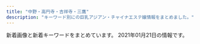 ```yaml
---
title: "中野・高円寺・吉祥寺・三鷹"
description: "キーワード別にの巨乳アジアン・チャイナエステ嬢情報をまとめました。"
---
```


新着画像と新着キーワードをまとめています。
2021年01月21日の情報です。

<DmmAffiliateIns />
<KeywordTable
  shops={
    [
    {
        "url": "http://aes-heal.com/",
        "img_links": [
            "http://aes-heal.com/images/call.png",
            "http://aes-heal.com/staff/kana/01.jpg",
            "http://aes-heal.com/css/m-top04.jpg",
            "http://aes-heal.com/staff/mimi/01.jpg",
            "http://aes-heal.com/css/nav/nav-006.jpg",
            "http://aes-heal.com/css/nav/nav-004.jpg",
            "http://aes-heal.com/css/campaign.jpg",
            "http://aes-heal.com/staff/yui/01.jpg",
            "http://aes-heal.com/css/m-head.jpg",
            "http://aes-heal.com/css/m-top03.jpg",
            "http://aes-heal.com/staff/emi/01.jpg",
            "http://aes-heal.com/staff/mai/01.jpg",
            "http://aes-heal.com/css/nav/nav-001.jpg",
            "http://aes-heal.com/staff/rin/01.jpg",
            "http://aes-heal.com/staff/kiki/01.jpg",
            "http://aes-heal.com/css/nav/nav-005.jpg",
            "http://aes-heal.com/css/nav/nav-003.jpg",
            "http://aes-heal.com/css/nav/nav-002.jpg",
            "http://aes-heal.com/css/m-top05.jpg",
            "http://aes-heal.com/staff/rio/01.jpg",
            "http://aes-heal.com/css/m-top02.jpg"
        ],
        "name": "\u91d1\u306e\u6708",
        "keywords": {
            "\u80f8": 1
        },
        "station": "\u4e0a\u77f3\u795e\u4e95\u99c5\u5317\u53e3"
    },
    {
        "keywords": {},
        "station": "JR\u837b\u7aaa\u99c5\u5317\u53e3",
        "url": "http://grace-ogikubo.link/",
        "name": "\u30b0\u30ec\u30fc\u30b9",
        "img_links": [
            "http://grace-ogikubo.link/_src/51290507/img20201226134757465815.png",
            "http://grace-ogikubo.link/_src/33848822/img20190708123951442965.png",
            "http://grace-ogikubo.link/_src/18502332/sign.png",
            "http://grace-ogikubo.link/_src/33847584/img20180515000939321049.png",
            "http://grace-ogikubo.link/_src/33848820/img20180515000939321049.png",
            "http://grace-ogikubo.link/_src/46513792/img20180515000939366224.png",
            "http://grace-ogikubo.link/_src/18502327/img20160906032301604001.png",
            "http://grace-ogikubo.link/_src/49556469/img20201029190543267488.png",
            "http://grace-ogikubo.link/_src/33847588/img20190708123951442965.png",
            "http://grace-ogikubo.link/_src/18502420/img20191001122905775719.png",
            "http://grace-ogikubo.link/_src/48517942/img20201002172121418956.png",
            "http://grace-ogikubo.link/_src/46513779/img20180515000939366224.png",
            "http://grace-ogikubo.link/_src/18502272/line1.png",
            "http://grace-ogikubo.link/_src/18502424/img20180520131800398045.png",
            "http://grace-ogikubo.link/_src/18502373/img20160907013250266894.png",
            "http://grace-ogikubo.link/_src/18502259/gg1.png",
            "http://grace-ogikubo.link/_src/36050696/img20191009182552057053.png",
            "http://grace-ogikubo.link/_src/18502435/img20180514232217540570.png",
            "http://grace-ogikubo.link/_src/18502350/ss1.png",
            "http://grace-ogikubo.link/_src/18502313/img20160905232432223316.png",
            "http://grace-ogikubo.link/_src/18502255/wechatimg584_20190422220534557.jpg",
            "http://grace-ogikubo.link/_src/39132552/img20200128123935549821.png",
            "http://grace-ogikubo.link/_src/18502375/img20160907013331366028.png",
            "http://grace-ogikubo.link/_src/18502372/img20160907013218046305.png",
            "http://grace-ogikubo.link/_src/46513773/img20191210193133198345.png",
            "http://grace-ogikubo.link/_src/46513788/img20180515000939349207.png",
            "http://grace-ogikubo.link/_src/18502317/img20160905232518927313.png",
            "http://grace-ogikubo.link/_src/18502383/line4.png",
            "http://grace-ogikubo.link/_src/18502408/slider4.jpg",
            "http://grace-ogikubo.link/_src/18502256/_dsf0551-hdr.jpg",
            "http://grace-ogikubo.link/_src/18502311/img20160905232411911726.png",
            "http://grace-ogikubo.link/_src/18502283/toho.png",
            "http://grace-ogikubo.link/_src/36050681/img20191009182552057053.png",
            "http://grace-ogikubo.link/_src/18502258/_dsf0569.jpg",
            "http://grace-ogikubo.link/_src/18502410/slider2.jpg",
            "http://grace-ogikubo.link/_src/48518202/img20201002172121373632.png",
            "http://grace-ogikubo.link/_src/18502409/slider1.jpg",
            "http://grace-ogikubo.link/_src/46513781/img20200128123935549821.png",
            "http://grace-ogikubo.link/_src/18502379/ss3.png",
            "http://grace-ogikubo.link/_src/22329262/img20180515003004409500.png",
            "http://grace-ogikubo.link/_src/46513734/img20180515000939349207.png",
            "http://grace-ogikubo.link/_src/33848818/img20190304223459260987.png",
            "http://grace-ogikubo.link/_src/18502414/wechatimg276.jpg",
            "http://grace-ogikubo.link/_src/18502374/img20160907013313231455.png",
            "http://grace-ogikubo.link/_src/18502284/tel2.png",
            "http://grace-ogikubo.link/_src/18502497/img20180515000939360533.png",
            "http://grace-ogikubo.link/_src/18502422/img20191001123048353708.png",
            "http://grace-ogikubo.link/_src/48518203/img20201002172121418956.png",
            "http://grace-ogikubo.link/_src/38258161/img20191226185648441738.png",
            "http://grace-ogikubo.link/_src/18502309/img20160905232400497638.png",
            "http://grace-ogikubo.link/_src/18502399/img20160907020750279447.png",
            "http://grace-ogikubo.link/_src/22329248/img20180515000939399763.png",
            "http://grace-ogikubo.link/_src/18502254/wechatimg583_20190422220513214.jpg",
            "http://grace-ogikubo.link/_src/18502270/xxxx.png",
            "http://grace-ogikubo.link/_src/18502315/img20160905232445224246.png",
            "http://grace-ogikubo.link/_src/38258164/img20191226185648441738.png",
            "http://grace-ogikubo.link/_src/18502268/sign.png",
            "http://grace-ogikubo.link/_src/18502252/sign.png",
            "http://grace-ogikubo.link/_src/18502260/gg2.png",
            "http://grace-ogikubo.link/_src/18502257/_dsf0560.jpg",
            "http://grace-ogikubo.link/_src/33847581/img20190304223459260987.png",
            "http://grace-ogikubo.link/_src/18502282/bloc.png",
            "http://grace-ogikubo.link/_src/18502411/slider3.jpg",
            "http://grace-ogikubo.link/_src/18502412/1.jpg",
            "http://grace-ogikubo.link/_src/18502430/slider.jpg",
            "http://grace-ogikubo.link/_src/18502341/sign.png",
            "http://grace-ogikubo.link/_src/49556483/img20201029190543267488.png",
            "http://grace-ogikubo.link/_src/46513791/img20191210193133198345.png",
            "http://grace-ogikubo.link/_src/18502416/2.jpg",
            "http://grace-ogikubo.link/_src/22326430/sign.png",
            "http://grace-ogikubo.link/_src/48517939/img20201002172121373632.png",
            "http://grace-ogikubo.link/_src/46513721/img20180515000939399763.png"
        ]
    },
    {
        "station": "\u4e0a\u77f3\u795e\u4e95\u99c5\u5357\u53e3",
        "keywords": {},
        "url": "http://heal-relax.com/",
        "name": "\u3072\u307e\u308f\u308a",
        "img_links": [
            "http://heal-relax.com/css/top-left02.jpg",
            "http://heal-relax.com/staff/maya/02.jpg",
            "http://heal-relax.com/staff/maya/01.jpg",
            "http://heal-relax.com/css/staff/up.jpg",
            "http://heal-relax.com/staff/akane/01.jpg",
            "http://heal-relax.com/staff/yuu/01.jpg",
            "http://heal-relax.com/css/staff/new.jpg",
            "http://heal-relax.com/css/nav/nav-003.jpg",
            "http://heal-relax.com/staff/saki/01.jpg",
            "http://heal-relax.com/staff/rei/01.jpg",
            "http://heal-relax.com/staff/yui/01.jpg",
            "http://heal-relax.com/css/nav/nav-006.jpg",
            "http://heal-relax.com/css/nav/nav-001.jpg",
            "http://heal-relax.com/css/nav/nav-004.jpg",
            "http://heal-relax.com/css/tel01.png",
            "http://heal-relax.com/css/nav/nav-005.jpg",
            "http://heal-relax.com/css/nav/nav-002.jpg",
            "http://heal-relax.com/css/top-left0001.jpg",
            "http://heal-relax.com/css/top02.jpg"
        ]
    },
    {
        "url": "http://y-grace.work/",
        "name": "Grace\u30fb\u30b0\u30ec\u30fc\u30b9",
        "keywords": {},
        "station": "JR\u4e09\u9df9\u99c5\u5357\u53e3",
        "img_links": [
            "http://y-grace.work/images/1.jpg",
            "http://y-grace.work/images/sys3.jpg",
            "http://y-grace.work/images/ac1.jpg",
            "http://y-grace.work/images/rt.png",
            "http://y-grace.work/sp/img/risa1.jpg",
            "http://y-grace.work/images/concept.jpg",
            "http://y-grace.work/sp/images/ac2.png",
            "http://y-grace.work/images/sys2.jpg",
            "http://y-grace.work/sp/img/natuki1.jpg",
            "http://y-grace.work/sp/images/newsb.png",
            "http://y-grace.work/sp/images/rec1.png",
            "http://y-grace.work/sp/images/sys2.jpg",
            "http://y-grace.work/images/sys1.jpg",
            "http://y-grace.work/sp/staff/risa.jpg",
            "http://y-grace.work/sp/images/head.jpg",
            "http://y-grace.work/sp/images/sys6.png",
            "http://y-grace.work/staff/nari.jpg",
            "http://y-grace.work/images/head.jpg",
            "http://y-grace.work/sp/images/tel.jpg",
            "http://y-grace.work/sp/staff/nari.jpg",
            "http://y-grace.work/sp/images/int1.png",
            "http://y-grace.work/sp/images/ac1.jpg",
            "http://y-grace.work/sp/menu/top.jpg",
            "http://y-grace.work/sp/images/int4.jpg",
            "http://y-grace.work/images/int3.jpg",
            "http://y-grace.work/images/interior_t.jpg",
            "http://y-grace.work/images/int2.jpg",
            "http://y-grace.work/sp/images/topgirl.jpg",
            "http://y-grace.work/sp/images/int2.jpg",
            "http://y-grace.work/staff/ko.jpg",
            "http://y-grace.work/images/int4.jpg",
            "http://y-grace.work/img/risa1.jpg",
            "http://y-grace.work/sp/images/staff_t.jpg",
            "http://y-grace.work/images/2.jpg",
            "http://y-grace.work/images/sm.jpg",
            "http://y-grace.work/sp/images/rt.png",
            "http://y-grace.work/sp/img/nari1.jpg",
            "http://y-grace.work/images/rec2.png",
            "http://y-grace.work/sp/menu/staff.jpg",
            "http://y-grace.work/img/ko1.jpg",
            "http://y-grace.work/sp/images/ta.png",
            "http://y-grace.work/img/natuki1.jpg",
            "http://y-grace.work/sp/staff/natuki.jpg",
            "http://y-grace.work/images/ac2.png",
            "http://y-grace.work/images/sys4.jpg",
            "http://y-grace.work/sp/images/footer.png",
            "http://y-grace.work/images/tgirl.jpg",
            "http://y-grace.work/images/news.png",
            "http://y-grace.work/img/nari1.jpg",
            "http://y-grace.work/images/rec1.png",
            "http://y-grace.work/staff/risa.jpg",
            "http://y-grace.work/images/sys6.png",
            "http://y-grace.work/sp/images/sys3.jpg",
            "http://y-grace.work/images/tr.jpg",
            "http://y-grace.work/images/3.jpg",
            "http://y-grace.work/sp/images/rec2.png",
            "http://y-grace.work/sp/img/ko1.jpg",
            "http://y-grace.work/staff/natuki.jpg",
            "http://y-grace.work/images/int1.png",
            "http://y-grace.work/sp/images/sys1.jpg",
            "http://y-grace.work/images/staff_t.jpg",
            "http://y-grace.work/sp/images/interior_t.jpg",
            "http://y-grace.work/sp/images/sys4.jpg",
            "http://y-grace.work/sp/staff/ko.jpg",
            "http://y-grace.work/sp/images/int3.jpg",
            "http://y-grace.work/sp/images/news.jpg",
            "http://y-grace.work/images/up.png"
        ]
    },
    {
        "name": "Aroma Flower\uff5e\u30a2\u30ed\u30de\u30d5\u30e9\u30ef\u30fc\uff5e",
        "img_links": [
            "https://aro-flower.com/wp-content/uploads/2020/12/2908765sa.jpg",
            "https://aro-flower.com/wp-content/themes/este/img/3.jpg",
            "https://aro-flower.com/wp-content/uploads/2019/01/sahoaaxsjlklslkla.jpg",
            "https://aro-flower.com/wp-content/themes/este/img/2.jpg",
            "https://aro-flower.com/wp-content/themes/este/img/1.jpg",
            "https://aro-flower.com/wp-content/uploads/2019/03/srdtyfugih.jpg",
            "https://aro-flower.com/wp-content/uploads/2020/08/987654er.jpg",
            "https://aro-flower.com/wp-content/themes/este/img/4.jpg",
            "https://aro-flower.com/wp-content/themes/este/img/top-img03a.png",
            "https://aro-flower.com/wp-content/themes/este/img/5.jpg",
            "https://aro-flower.com/wp-content/uploads/2020/12/1908765sa.jpg",
            "https://aro-flower.com/wp-content/themes/este/img/tel.png",
            "https://aro-flower.com/wp-content/uploads/2019/11/xcvbnmkpojihugy.jpg",
            "https://aro-flower.com/wp-content/themes/este/img/top-img01.png",
            "https://aro-flower.com/wp-content/uploads/2020/12/3908765sa.jpg",
            "https://aro-flower.com/wp-content/themes/este/img/tel01.png",
            "https://aro-flower.com/wp-content/uploads/2018/12/tyfugihojska.jpg",
            "https://aro-flower.com/wp-content/themes/este/img/6.jpg",
            "https://aro-flower.com/wp-content/uploads/2019/09/wasedrftyguihoj.jpg",
            "https://aro-flower.com/wp-content/uploads/2020/10/0987654908765sa.jpg",
            "https://aro-flower.com/wp-content/themes/este/img/top-img03.png"
        ],
        "url": "https://aro-flower.com/",
        "keywords": {
            "G": 3,
            "D": 16,
            "\u30bb\u30af\u30b7\u30fc": 2,
            "\u80f8": 3,
            "E": 14
        },
        "station": "JR\u963f\u4f50\u30f6\u8c37\u99c5\u5357\u53e3"
    },
    {
        "url": "http://jewelry-hak.xyz/",
        "name": "\u30a2\u30ef\u30a2\u30ef\u30d5\u30a7\u30a2\u30ea\u30fc",
        "keywords": {},
        "img_links": [
            "http://jewelry-hak.xyz/_src/50627327/wechatimg590.jpg",
            "http://jewelry-hak.xyz/_src/38511723/wechatimg569_20201101131633190.jpg",
            "http://jewelry-hak.xyz/_src/38511788/cam3.jpg",
            "http://jewelry-hak.xyz/_src/38511793/navinavi_02.png",
            "http://jewelry-hak.xyz/_src/38511746/wechatimg30.jpg",
            "http://jewelry-hak.xyz/_src/38511750/wechatimg561.jpg",
            "http://jewelry-hak.xyz/_src/38625720/wechatimg541.jpg",
            "http://jewelry-hak.xyz/_src/50627225/wechatimg586.jpg",
            "http://jewelry-hak.xyz/_src/38511775/3.jpg",
            "http://jewelry-hak.xyz/_src/50627205/wechatimg589_1.jpg",
            "http://jewelry-hak.xyz/_src/49618165/slider1.jpg",
            "http://jewelry-hak.xyz/_src/38513880/cam.jpg",
            "http://jewelry-hak.xyz/_src/49618155/slider2.jpg",
            "http://jewelry-hak.xyz/_src/38511751/wechatimg561.jpg",
            "http://jewelry-hak.xyz/_src/49611181/wechatimg48_20210118145652340.jpg",
            "http://jewelry-hak.xyz/_src/50627206/wechatimg589_1.jpg",
            "http://jewelry-hak.xyz/_src/50627202/wechatimg585.jpg",
            "http://jewelry-hak.xyz/_src/38511717/wechatimg568.jpg",
            "http://jewelry-hak.xyz/_src/38511787/cam3.jpg",
            "http://jewelry-hak.xyz/_src/50627320/wechatimg585.jpg",
            "http://jewelry-hak.xyz/_src/50627319/wechatimg585.jpg",
            "http://jewelry-hak.xyz/_src/49611182/wechatimg48_20210118145652340.jpg",
            "http://jewelry-hak.xyz/_src/50627325/wechatimg589_1.jpg",
            "http://jewelry-hak.xyz/_src/50627215/wechatimg591.jpg",
            "http://jewelry-hak.xyz/_src/38511719/wechatimg570.jpg",
            "http://jewelry-hak.xyz/_src/38511777/line.png",
            "http://jewelry-hak.xyz/_src/50627328/wechatimg590.jpg",
            "http://jewelry-hak.xyz/_src/38511749/wechatimg561.jpg",
            "http://jewelry-hak.xyz/_src/38511779/line.png",
            "http://jewelry-hak.xyz/_src/38511760/wechatimg30.jpg",
            "http://jewelry-hak.xyz/_src/38511753/wechatimg47_20210118145652388.jpg",
            "http://jewelry-hak.xyz/_src/38511791/navinavi_01.png",
            "http://jewelry-hak.xyz/_src/50627326/wechatimg590.jpg",
            "http://jewelry-hak.xyz/_src/38511776/4.jpg",
            "http://jewelry-hak.xyz/_src/49611183/wechatimg48_20210118145652340.jpg",
            "http://jewelry-hak.xyz/_src/38511721/wechatimg571.jpg",
            "http://jewelry-hak.xyz/_src/50627226/wechatimg586.jpg",
            "http://jewelry-hak.xyz/_src/38511786/cam2.jpg",
            "http://jewelry-hak.xyz/_src/50627214/wechatimg591.jpg",
            "http://jewelry-hak.xyz/_src/50627315/wechatimg584_20201202144744254.jpg",
            "http://jewelry-hak.xyz/_src/50627317/wechatimg584_20201202144744254.jpg",
            "http://jewelry-hak.xyz/_src/50627323/wechatimg589_1.jpg",
            "http://jewelry-hak.xyz/_src/38511752/wechatimg47_20210118145652388.jpg",
            "http://jewelry-hak.xyz/_src/38511790/cam4.jpg",
            "http://jewelry-hak.xyz/_src/38511774/2.jpg",
            "http://jewelry-hak.xyz/_src/50627203/wechatimg585.jpg",
            "http://jewelry-hak.xyz/_src/39952823/line.png",
            "http://jewelry-hak.xyz/_src/50627227/wechatimg586.jpg",
            "http://jewelry-hak.xyz/_src/49642825/mmexport1604298600845.jpg",
            "http://jewelry-hak.xyz/_src/50627213/wechatimg591.jpg",
            "http://jewelry-hak.xyz/_src/38511781/img20200108162027140241.png",
            "http://jewelry-hak.xyz/_src/38513882/cam.jpg",
            "http://jewelry-hak.xyz/_src/38511785/cam2.jpg",
            "http://jewelry-hak.xyz/_src/38511789/cam4.jpg",
            "http://jewelry-hak.xyz/_src/50627324/wechatimg589_1.jpg",
            "http://jewelry-hak.xyz/_src/50627318/wechatimg585.jpg",
            "http://jewelry-hak.xyz/_src/38511754/wechatimg47_20210118145652388.jpg",
            "http://jewelry-hak.xyz/_src/50627316/wechatimg584_20201202144744254.jpg"
        ],
        "station": "JR\u9ad8\u5186\u5bfa\u99c5\u5317\u53e3"
    },
    {
        "keywords": {
            "88": 6,
            "85": 2,
            "89": 6
        },
        "station": "\u4e2d\u91ce\u5742\u4e0a\u99c5A1\u53e3",
        "name": "\u6c34\u4e2d\u82b1",
        "img_links": [
            "http://suityuka.info/i/gals/miki1.jpg",
            "http://suityuka.info/img/miho1.jpg",
            "http://suityuka.info/img/mihoi1.jpg",
            "http://suityuka.info/img/miki1.jpg",
            "http://suityuka.info/i/gals/rumi1.jpg",
            "http://suityuka.info/i/images/yuri1.jpg",
            "http://suityuka.info/i/gals/miho1.jpg",
            "http://suityuka.info/images/m02.jpg",
            "http://www.suityuka.info/img/miki1.jpg",
            "http://www.suityuka.info/images/m03.jpg",
            "http://suityuka.info/i/gals/yuri1.jpg",
            "http://suityuka.info/images/m04.jpg",
            "http://suityuka.info/img/yuri1.jpg",
            "http://www.suityuka.info/i/images/yuri1.jpg",
            "http://suityuka.info/images/m03.jpg",
            "http://www.suityuka.info/images/m02.jpg",
            "http://suityuka.info/img/rumi1.jpg",
            "http://www.suityuka.info/img/yuri1.jpg",
            "http://www.suityuka.info/images/m04.jpg",
            "http://www.suityuka.info/img/miho1.jpg"
        ],
        "url": "http://suityuka.info/"
    },
    {
        "keywords": {
            "87": 8,
            "C": 12,
            "86": 8,
            "85": 8,
            "D": 12
        },
        "name": "\u30ea\u30e9\u30af\u30bc\u30fc\u30b7\u30e7\u30f3\u83ef",
        "station": "\u6771\u9ad8\u5186\u5bfa\u99c5",
        "url": "http://www.relaxation-hana.xyz/",
        "img_links": [
            "http://www.relaxation-hana.xyz/images/icon_info.png",
            "http://www.relaxation-hana.xyz/files/005-03.jpg",
            "http://www.relaxation-hana.xyz/files/001.jpg",
            "http://www.relaxation-hana.xyz/files/006-03.jpg",
            "http://www.relaxation-hana.xyz/images/btn2.png",
            "http://www.relaxation-hana.xyz/files/004-03.jpg",
            "http://www.relaxation-hana.xyz/files/007-02.jpg",
            "http://www.relaxation-hana.xyz/files/008-03.jpg",
            "http://www.relaxation-hana.xyz/files/007.jpg",
            "http://www.relaxation-hana.xyz/files/001-02.jpg",
            "http://www.relaxation-hana.xyz/files/008.jpg",
            "http://www.relaxation-hana.xyz/files/007-03.jpg",
            "http://www.relaxation-hana.xyz/images/index_sm.png",
            "http://www.relaxation-hana.xyz/files/008-02.jpg",
            "http://www.relaxation-hana.xyz/images/icon_top.png",
            "http://www.relaxation-hana.xyz/images/icon_staff.png",
            "http://www.relaxation-hana.xyz/files/004-02.jpg",
            "http://www.relaxation-hana.xyz/files/006.jpg",
            "http://www.relaxation-hana.xyz/files/005-02.jpg",
            "http://www.relaxation-hana.xyz/images/mainImg_sub.jpg",
            "http://www.relaxation-hana.xyz/files/004.jpg",
            "http://www.relaxation-hana.xyz/files/006-02.jpg",
            "http://www.relaxation-hana.xyz/files/005.jpg",
            "http://www.relaxation-hana.xyz/files/001-03.jpg",
            "http://www.relaxation-hana.xyz/images/icon_tel.png"
        ]
    },
    {
        "img_links": [
            "http://www.yumenoie.aromanv.com/files/018.jpg",
            "http://www.yumenoie.aromanv.com/files/014.jpg",
            "http://www.yumenoie.aromanv.com/images/m-top-right03.jpg",
            "http://www.yumenoie.aromanv.com/images/m-yejiao.jpg",
            "http://www.yumenoie.aromanv.com/files/018-02.jpg",
            "http://www.yumenoie.aromanv.com/files/019.jpg",
            "http://www.yumenoie.aromanv.com/images/m-top-right02.jpg",
            "http://www.yumenoie.aromanv.com/files/016.jpg",
            "http://www.yumenoie.aromanv.com/files/010.jpg",
            "http://www.yumenoie.aromanv.com/images/call.png",
            "http://www.yumenoie.aromanv.com/files/002.jpg",
            "http://www.yumenoie.aromanv.com/files/006-02.jpg",
            "http://www.yumenoie.aromanv.com/files/002-02.jpg",
            "http://www.yumenoie.aromanv.com/images/top-left01.jpg",
            "http://www.yumenoie.aromanv.com/files/007.jpg",
            "http://www.yumenoie.aromanv.com/files/014-02.jpg",
            "http://www.yumenoie.aromanv.com/files/004.jpg",
            "http://www.yumenoie.aromanv.com/files/015.jpg",
            "http://www.yumenoie.aromanv.com/files/003.jpg",
            "http://www.yumenoie.aromanv.com/files/011.jpg",
            "http://www.yumenoie.aromanv.com/images/m-top-right04.jpg",
            "http://www.yumenoie.aromanv.com/files/010-02.jpg",
            "http://www.yumenoie.aromanv.com/files/009.jpg",
            "http://www.yumenoie.aromanv.com/files/016-02.jpg",
            "http://www.yumenoie.aromanv.com/images/m-right.jpg",
            "http://www.yumenoie.aromanv.com/files/013.jpg",
            "http://www.yumenoie.aromanv.com/files/001.jpg",
            "http://www.yumenoie.aromanv.com/files/004-02.jpg",
            "http://www.yumenoie.aromanv.com/images/m-left.jpg",
            "http://www.yumenoie.aromanv.com/files/012-02.jpg",
            "http://www.yumenoie.aromanv.com/files/007-02.jpg",
            "http://www.yumenoie.aromanv.com/files/017.jpg",
            "http://www.yumenoie.aromanv.com/files/012.jpg",
            "http://www.yumenoie.aromanv.com/photo_news/upimg/765155fc710510dd3a_0.jpg",
            "http://www.yumenoie.aromanv.com/images/m-top-right01.jpg",
            "http://www.yumenoie.aromanv.com/files/017-02.jpg",
            "http://www.yumenoie.aromanv.com/files/005.jpg",
            "http://www.yumenoie.aromanv.com/files/005-02.jpg",
            "http://www.yumenoie.aromanv.com/files/006.jpg",
            "http://www.yumenoie.aromanv.com/files/019-02.jpg",
            "http://www.yumenoie.aromanv.com/images/m-head.jpg",
            "http://www.yumenoie.aromanv.com/files/011-02.jpg",
            "http://www.yumenoie.aromanv.com/files/009-02.jpg",
            "http://www.yumenoie.aromanv.com/files/003-02.jpg",
            "http://www.yumenoie.aromanv.com/images/m-top02.jpg",
            "http://www.yumenoie.aromanv.com/files/015-02.jpg",
            "http://www.yumenoie.aromanv.com/files/001-02.jpg",
            "http://www.yumenoie.aromanv.com/files/013-02.jpg"
        ],
        "url": "http://www.yumenoie.aromanv.com/",
        "keywords": {
            "87": 20,
            "D": 28,
            "C": 8,
            "86": 16
        },
        "name": "\u5922\u306e\u5bb6",
        "station": "\u4e0a\u77f3\u795e\u4e95\u99c5\u5357\u53e3"
    },
    {
        "img_links": [
            "http://yuyu.est-u.com/images/index_02.jpg",
            "http://yuyu.est-u.com/images/s1.jpg",
            "http://yuyu.est-u.com/images/staff_11a.jpg",
            "http://yuyu.est-u.com/images/index_01.jpg",
            "http://yuyu.est-u.com/staff/moe/1.jpg"
        ],
        "name": "\u3086\u3046\u3086\u3046",
        "url": "http://yuyu.est-u.com/",
        "keywords": {
            "C": 7
        },
        "station": "\u4e0a\u4e95\u8349\u99c5\u5357\u53e3"
    },
    {
        "station": "\u4e95\u837b\u99c5\u5357\u53e3",
        "url": "http://relax-esthe.blue/",
        "keywords": {},
        "name": "Cherry-\u30c1\u30a7\u30ea\u30fc-",
        "img_links": [
            "http://relax-esthe.blue/images/s3.jpg",
            "http://relax-esthe.blue/images/s2.jpg",
            "http://relax-esthe.blue/images/s5.jpg",
            "http://relax-esthe.blue/images/mobile.jpg",
            "http://relax-esthe.blue/images/bnr200.jpg",
            "http://relax-esthe.blue/images/cg3.jpg",
            "http://relax-esthe.blue/images/cg2.jpg",
            "http://relax-esthe.blue/images/cg4.jpg",
            "http://relax-esthe.blue/images/cg1.jpg",
            "http://relax-esthe.blue/images/s1.jpg"
        ]
    },
    {
        "name": "CUTE",
        "url": "https://cute.aoaoeo.com/",
        "station": "\u65b9\u5357\u753a\u99c52\u756a\u51fa\u53e3",
        "img_links": [
            "https://cute.aoaoeo.com/wp-content/uploads/2020/12/09876cute.jpg",
            "https://cute.aoaoeo.com/wp-content/themes/este/img/call.png",
            "https://cute.aoaoeo.com/wp-content/themes/este/img/top-img04.png",
            "https://cute.aoaoeo.com/wp-content/themes/este/img/1.jpg",
            "https://cute.aoaoeo.com/wp-content/themes/este/img/4.jpg",
            "https://cute.aoaoeo.com/wp-content/themes/este/img/top-img01.png",
            "https://cute.aoaoeo.com/wp-content/themes/este/img/top-img03.png",
            "https://cute.aoaoeo.com/wp-content/uploads/2020/12/spoiakhjcute.jpg",
            "https://cute.aoaoeo.com/wp-content/themes/este/img/tel_footer.png",
            "https://cute.aoaoeo.com/wp-content/uploads/2018/12/3122311221cute.jpg",
            "https://cute.aoaoeo.com/wp-content/themes/este/img/2.jpg",
            "https://cute.aoaoeo.com/wp-content/themes/este/img/3.jpg",
            "https://cute.aoaoeo.com/wp-content/uploads/2020/12/0987tcute.jpg",
            "https://cute.aoaoeo.com/wp-content/themes/este/img/top-img01b.png",
            "https://cute.aoaoeo.com/wp-content/themes/este/img/top-img01a.png",
            "https://cute.aoaoeo.com/wp-content/themes/este/img/top-img02g.png",
            "https://cute.aoaoeo.com/wp-content/themes/este/img/tel_header.png"
        ],
        "keywords": {
            "D": 7,
            "E": 8
        }
    },
    {
        "keywords": {},
        "img_links": [
            "http://www.es-selene.link/sp/images/newsb.jpg",
            "http://www.es-selene.link/img/miki1.jpg",
            "http://www.es-selene.link/sp/images/ac1.jpg",
            "http://www.es-selene.link/images/interior_t.png",
            "http://www.es-selene.link/sp/images/ac2.jpg",
            "http://www.es-selene.link/sp/images/sys3.jpg",
            "http://www.es-selene.link/images/head.jpg",
            "http://www.es-selene.link/sp/images/head.jpg",
            "http://www.es-selene.link/images/sm.jpg",
            "http://www.es-selene.link/staff/sora.jpg",
            "http://www.es-selene.link/sp/images/time.jpg",
            "http://www.es-selene.link/sp/images/news_t.jpg",
            "http://www.es-selene.link/images/staff_t.png",
            "http://www.es-selene.link/sp/menu/staff.jpg",
            "http://www.es-selene.link/images/ac2.png",
            "http://www.es-selene.link/images/line.png",
            "http://www.es-selene.link/sp/img/sora1.jpg",
            "http://www.es-selene.link/sp/images/ameba.jpg",
            "http://www.es-selene.link/sp/images/top.jpg",
            "http://www.es-selene.link/sp/images/footer.jpg",
            "http://www.es-selene.link/sp/images/sys4.jpg",
            "http://www.es-selene.link/sp/images/tel.jpg",
            "http://www.es-selene.link/sp/img/yuki1.jpg",
            "http://www.es-selene.link/sp/images/interior_t.jpg",
            "http://www.es-selene.link/sp/images/sisu_t.jpg",
            "http://www.es-selene.link/sp/images/sys1.jpg",
            "http://www.es-selene.link/sp/images/int1.jpg",
            "http://www.es-selene.link/sp/images/rec2.jpg",
            "http://www.es-selene.link/sp/images/int2.jpg",
            "http://www.es-selene.link/img/yuki1.jpg",
            "http://www.es-selene.link/sp/images/staff_t.jpg",
            "http://www.es-selene.link/sp/staff/yuki.jpg",
            "http://www.es-selene.link/sp/img/miki1.jpg",
            "http://www.es-selene.link/img/sora1.jpg",
            "http://www.es-selene.link/images/news.jpg",
            "http://www.es-selene.link/images/mobile.jpg",
            "http://www.es-selene.link/images/sys2.png",
            "http://www.es-selene.link/staff/yuki.jpg",
            "http://www.es-selene.link/staff/miki.jpg",
            "http://www.es-selene.link/sp/staff/sora.jpg",
            "http://www.es-selene.link/sp/staff/miki.jpg",
            "http://www.es-selene.link/images/int1.png",
            "http://www.es-selene.link/sp/images/sys5.jpg",
            "http://www.es-selene.link/sp/menu/top.jpg",
            "http://www.es-selene.link/images/int2.png",
            "http://www.es-selene.link/images/sys1.png",
            "http://www.es-selene.link/images/koko_200x40.png",
            "http://www.es-selene.link/sp/images/pc.jpg",
            "http://www.es-selene.link/sp/images/sys2.jpg",
            "http://www.es-selene.link/images/ac1.png",
            "http://www.es-selene.link/sp/images/rec1.jpg",
            "http://www.es-selene.link/sp/menu/interior.jpg"
        ],
        "name": "Selene*\u30bb\u30ec\u30fc\u30cd",
        "url": "http://www.es-selene.link/",
        "station": "JR\u6771\u4e2d\u91ce\u99c5\u6771\u53e3"
    },
    {
        "name": "Angelica\u30fb\u30a2\u30f3\u30b8\u30a7\u30ea\u30ab",
        "url": "http://heal-rlx.com/",
        "img_links": [
            "http://heal-rlx.com/images/access/road4.jpg",
            "http://heal-rlx.com/images/sptod.png",
            "http://heal-rlx.com/scdl/staff/10011.jpg",
            "http://heal-rlx.com/scdl/staff/10041.jpg",
            "http://heal-rlx.com/scdl/staff/10111.jpg",
            "http://heal-rlx.com/images/access/road3.jpg",
            "http://heal-rlx.com/images/rec.jpg",
            "http://heal-rlx.com/scdl/staff/10031.jpg",
            "http://heal-rlx.com/images/access/roaddm.png",
            "http://heal-rlx.com/images/gallery/gallery01.jpg",
            "http://heal-rlx.com/images/access/road2.jpg",
            "http://heal-rlx.com/images/gallery/gallery03.jpg",
            "http://heal-rlx.com/images/campaign2.jpg",
            "http://heal-rlx.com/images/access/road1.jpg",
            "http://heal-rlx.com/images/gallery/gallery02.jpg",
            "http://heal-rlx.com/scdl/staff/10021.jpg",
            "http://heal-rlx.com/images/campaign1.jpg",
            "http://heal-rlx.com/scdl/staff/10102.jpg",
            "http://heal-rlx.com/scdl/staff/10122.jpg",
            "http://heal-rlx.com/scdl/staff/10131.jpg",
            "http://heal-rlx.com/scdl/staff/10051.jpg",
            "http://heal-rlx.com/scdl/staff/10071.jpg",
            "http://heal-rlx.com/images/access/kanban.jpg",
            "http://heal-rlx.com/scdl/staff/10121.jpg",
            "http://heal-rlx.com/images/sptel.png",
            "http://heal-rlx.com/scdl/staff/10101.jpg"
        ],
        "keywords": {},
        "station": "JR\u4e2d\u91ce\u99c5\u5357\u53e3"
    },
    {
        "keywords": {
            "86": 2,
            "C": 11,
            "87": 2,
            "D": 3,
            "E": 2,
            "85": 1,
            "89": 2,
            "G": 2
        },
        "img_links": [
            "http://jetaime-massage.work/img/head.jpg",
            "http://jetaime-massage.work/img/botton.jpg",
            "http://jetaime-massage.work/img/s15.jpg",
            "http://jetaime-massage.work/sp/img/p18.jpg",
            "http://jetaime-massage.work/sp/img/t-o.jpg",
            "http://jetaime-massage.work/img/st16.jpg",
            "http://jetaime-massage.work/sp/img/t-t.jpg",
            "http://jetaime-massage.work/img/nos.jpg",
            "http://jetaime-massage.work/sp/img/sta18.jpg",
            "http://jetaime-massage.work/sp/img/t-s.jpg",
            "http://jetaime-massage.work/sp/img/sta15.jpg",
            "http://jetaime-massage.work/sp/img/info.jpg",
            "http://jetaime-massage.work/sp/img/sys.jpg",
            "http://jetaime-massage.work/sp/img/t-r.jpg",
            "http://jetaime-massage.work/sp/img/time.jpg",
            "http://jetaime-massage.work/sp/img/p15.jpg",
            "http://jetaime-massage.work/img/mo.png",
            "http://jetaime-massage.work/sp/img/add.jpg",
            "http://jetaime-massage.work/sp/img/botton.jpg",
            "http://jetaime-massage.work/sp/img/cam.jpg",
            "http://jetaime-massage.work/sp/img/pc.jpg",
            "http://jetaime-massage.work/img/flash.jpg",
            "http://jetaime-massage.work/img/st2.jpg",
            "http://jetaime-massage.work/sp/img/t-a.jpg",
            "http://jetaime-massage.work/img/pickup20.jpg",
            "http://jetaime-massage.work/img/st18.jpg",
            "http://jetaime-massage.work/img/sta18.jpg",
            "http://jetaime-massage.work/sp/img/pic.jpg",
            "http://jetaime-massage.work/sp/img/sta16.jpg",
            "http://jetaime-massage.work/sp/img/tit.jpg",
            "http://jetaime-massage.work/img/s18.jpg",
            "http://jetaime-massage.work/img/acc.jpg",
            "http://jetaime-massage.work/img/sta15.jpg",
            "http://jetaime-massage.work/sp/img/p16.jpg",
            "http://jetaime-massage.work/sp/img/acc.jpg",
            "http://jetaime-massage.work/img/s16.jpg",
            "http://jetaime-massage.work/sp/img/tel.jpg",
            "http://jetaime-massage.work/img/st15.jpg",
            "http://jetaime-massage.work/img/sta16.jpg"
        ],
        "station": "JR\u4e2d\u91ce\u99c5\u5357\u53e3",
        "url": "http://jetaime-massage.work/",
        "name": "\u30b8\u30e5\u30c6\u30fc\u30e0"
    },
    {
        "keywords": {
            "E": 8
        },
        "name": "\u6e05\u6574\u4f53",
        "station": "\u65b0\u9ad8\u5186\u5bfa\u99c52\u756a\u51fa\u53e3",
        "img_links": [
            "https://seitai.tokyo/wp-content/themes/este/img/1.jpg",
            "https://seitai.tokyo/wp-content/themes/este/img/3.jpg",
            "https://seitai.tokyo/wp-content/uploads/2020/01/sertdyfugihoa1.jpg",
            "https://seitai.tokyo/wp-content/themes/este/img/4.jpg",
            "https://seitai.tokyo/wp-content/themes/este/img/top-img03a.png",
            "https://seitai.tokyo/wp-content/themes/este/img/2.jpg",
            "https://seitai.tokyo/wp-content/themes/este/img/7.jpg",
            "https://seitai.tokyo/wp-content/themes/este/img/tel_footer.png",
            "https://seitai.tokyo/wp-content/themes/este/img/5.jpg",
            "https://seitai.tokyo/wp-content/themes/este/img/tel_header.png",
            "https://seitai.tokyo/wp-content/themes/este/img/top-img01.png",
            "https://seitai.tokyo/wp-content/themes/este/img/tel.png",
            "https://seitai.tokyo/wp-content/themes/este/img/8.jpg",
            "https://seitai.tokyo/wp-content/themes/este/img/6.jpg",
            "https://seitai.tokyo/wp-content/themes/este/img/top-img02.png",
            "https://seitai.tokyo/wp-content/themes/este/img/tel02.png",
            "https://seitai.tokyo/wp-content/themes/este/img/top-img05.png",
            "https://seitai.tokyo/wp-content/uploads/2020/01/sacggihuojpa.jpg",
            "https://seitai.tokyo/wp-content/themes/este/img/top-img04.png"
        ],
        "url": "https://seitai.tokyo/"
    },
    {
        "name": "\u3082\u307f\u30fc\u3086",
        "img_links": [
            "http://f-rlx.xyz/images/rec.jpg",
            "http://f-rlx.xyz/images/01.jpg",
            "http://f-rlx.xyz/images/upload/thumb/939a60785cc7a167.jpg",
            "http://f-rlx.xyz/girl/02.jpg",
            "http://f-rlx.xyz/s/images/tel.png",
            "http://f-rlx.xyz/girl/04.jpg",
            "http://f-rlx.xyz/images/02.jpg",
            "http://f-rlx.xyz/s/image/nav_hotel.png",
            "http://f-rlx.xyz/images/staff_11.jpg",
            "http://f-rlx.xyz/images/upload/thumb/2efa8499992b3a9c.jpg",
            "http://f-rlx.xyz/s/images/slider/prev.png",
            "http://f-rlx.xyz/images/info_11.jpg",
            "http://f-rlx.xyz/s/image/nav_sys.png",
            "http://f-rlx.xyz/images/upload/thumb/f4775f16c6fc9aa2.jpg",
            "http://f-rlx.xyz/s/uploads/06.jpg",
            "http://f-rlx.xyz/images/index_24.jpg",
            "http://f-rlx.xyz/s/image/nav_topics.png",
            "http://f-rlx.xyz/images/upload/thumb/02f5c6f80e764efa.jpg",
            "http://f-rlx.xyz/images/index_10.jpg",
            "http://f-rlx.xyz/s/image/nav_cast.png",
            "http://f-rlx.xyz/s/images/t4.jpg",
            "http://f-rlx.xyz/images/upload/thumb/740e5dec2ca54806.jpg",
            "http://f-rlx.xyz/girl/06.jpg",
            "http://f-rlx.xyz/s/images/pc.png",
            "http://f-rlx.xyz/images/rec_11.jpg",
            "http://f-rlx.xyz/images/upload/thumb/0365bf78f9f1e225.jpg",
            "http://f-rlx.xyz/images/upload/thumb/12c7dee67ce9a3ec.jpg",
            "http://f-rlx.xyz/images/upload/thumb/612c61f669752eb1.jpg",
            "http://f-rlx.xyz/images/index_13.jpg",
            "http://f-rlx.xyz/s/images/service_03.png",
            "http://f-rlx.xyz/s/images/kanban.jpg",
            "http://f-rlx.xyz/images/index_08.jpg",
            "http://f-rlx.xyz/images/info.jpg",
            "http://f-rlx.xyz/s/images/slider/1.jpg",
            "http://f-rlx.xyz/s/images/slider/next.png",
            "http://f-rlx.xyz/s/images/iphone.png",
            "http://f-rlx.xyz/images/upload/thumb/90170edff42fc458.jpg",
            "http://f-rlx.xyz/images/index_19.jpg",
            "http://f-rlx.xyz/images/index_06.jpg",
            "http://f-rlx.xyz/images/index_15.jpg",
            "http://f-rlx.xyz/images/index_23.jpg",
            "http://f-rlx.xyz/images/upload/thumb/ca7495be19fbf15b.jpg",
            "http://f-rlx.xyz/images/index_17.jpg",
            "http://f-rlx.xyz/s/images/top_2.jpg",
            "http://f-rlx.xyz/images/upload/thumb/b5b618087f90a9f8.jpg",
            "http://f-rlx.xyz/images/index_09.jpg",
            "http://f-rlx.xyz/s/images/service_01.png",
            "http://f-rlx.xyz/images/index_04.jpg",
            "http://f-rlx.xyz/s/images/t2.jpg",
            "http://f-rlx.xyz/images/index_27.jpg",
            "http://f-rlx.xyz/s/images/t1.jpg",
            "http://f-rlx.xyz/images/index_16.jpg",
            "http://f-rlx.xyz/images/index_26.jpg",
            "http://f-rlx.xyz/s/images/slider/3.jpg",
            "http://f-rlx.xyz/s/images/okubokomachi.jpg",
            "http://f-rlx.xyz/images/index_01.jpg",
            "http://f-rlx.xyz/images/upload/thumb/87360a30af268254.jpg",
            "http://f-rlx.xyz/images/index_02.jpg",
            "http://f-rlx.xyz/images/index_29.jpg",
            "http://f-rlx.xyz/s/image/nav_top.png",
            "http://f-rlx.xyz/images/index_12.jpg",
            "http://f-rlx.xyz/s/image/nav_manga.png",
            "http://f-rlx.xyz/images/upload/thumb/b40c9bdbc5a67fd9.jpg",
            "http://f-rlx.xyz/s/uploads/02.jpg",
            "http://f-rlx.xyz/images/index_28.jpg",
            "http://f-rlx.xyz/girl/03.jpg",
            "http://f-rlx.xyz/images/index_05.jpg",
            "http://f-rlx.xyz/images/index_21.jpg",
            "http://f-rlx.xyz/images/index_03.jpg",
            "http://f-rlx.xyz/images/03.jpg",
            "http://f-rlx.xyz/s/images/t3.jpg",
            "http://f-rlx.xyz/images/index_07.jpg",
            "http://f-rlx.xyz/images/index_20.jpg",
            "http://f-rlx.xyz/images/upload/thumb/ce903c0949e659f6.jpg",
            "http://f-rlx.xyz/s/uploads/08.jpg"
        ],
        "url": "http://f-rlx.xyz/",
        "station": "JR\u9ad8\u5186\u5bfa\u99c5\u5357\u53e3",
        "keywords": {
            "86": 5,
            "87": 5,
            "D": 5,
            "C": 5
        }
    },
    {
        "keywords": {},
        "url": "http://sei-ren.work/",
        "img_links": [
            "http://sei-ren.work/sp/images/interior_t.jpg",
            "http://sei-ren.work/images/staff_t.jpg",
            "http://sei-ren.work/sp/images/int2.png",
            "http://sei-ren.work/sp/images/topgirl.jpg",
            "http://sei-ren.work/sp/images/e6.jpg",
            "http://sei-ren.work/sp/menu/top.jpg",
            "http://sei-ren.work/images/sm.jpg",
            "http://sei-ren.work/sp/images/rec.jpg",
            "http://sei-ren.work/staff/mimi.jpg",
            "http://sei-ren.work/sp/images/sisu1.png",
            "http://sei-ren.work/sp/images/s3.jpg",
            "http://sei-ren.work/images/head.jpg",
            "http://sei-ren.work/staff/sizuka.jpg",
            "http://sei-ren.work/sp/images/sys2.jpg",
            "http://sei-ren.work/sp/staff/moe.jpg",
            "http://sei-ren.work/sp/images/s4.jpg",
            "http://sei-ren.work/sp/menu/interior.jpg",
            "http://sei-ren.work/img/mimi1.png",
            "http://sei-ren.work/staff/haru.jpg",
            "http://sei-ren.work/sp/menu/sisu.jpg",
            "http://sei-ren.work/sp/img/moe1.png",
            "http://sei-ren.work/sp/img/haru1.png",
            "http://sei-ren.work/sp/images/s2.jpg",
            "http://sei-ren.work/images/sys1.jpg",
            "http://sei-ren.work/images/b4.jpg",
            "http://sei-ren.work/sp/images/ac1.jpg",
            "http://sei-ren.work/sp/images/e4.jpg",
            "http://sei-ren.work/sp/images/footer.png",
            "http://sei-ren.work/sp/staff/sizuka.jpg",
            "http://sei-ren.work/img/haru1.png",
            "http://sei-ren.work/sp/images/int1.jpg",
            "http://sei-ren.work/sp/images/news.jpg",
            "http://sei-ren.work/images/sys4.jpg",
            "http://sei-ren.work/sp/images/head.jpg",
            "http://sei-ren.work/sp/staff/haru.jpg",
            "http://sei-ren.work/images/int1.jpg",
            "http://sei-ren.work/img/moe1.png",
            "http://sei-ren.work/images/tg.jpg",
            "http://sei-ren.work/staff/nana.jpg",
            "http://sei-ren.work/img/sizuka1.png",
            "http://sei-ren.work/sp/images/e3.jpg",
            "http://sei-ren.work/img/nana1.png",
            "http://sei-ren.work/sp/images/staff_t.jpg",
            "http://sei-ren.work/sp/img/mimi1.png",
            "http://sei-ren.work/images/b3.jpg",
            "http://sei-ren.work/sp/menu/staff.jpg",
            "http://sei-ren.work/sp/images/sys3.jpg",
            "http://sei-ren.work/images/sys2.jpg",
            "http://sei-ren.work/sp/images/e5.jpg",
            "http://sei-ren.work/sp/staff/mimi.jpg",
            "http://sei-ren.work/sp/images/sys4.png",
            "http://sei-ren.work/images/int2.jpg",
            "http://sei-ren.work/sp/images/e2.jpg",
            "http://sei-ren.work/sp/images/sisu_t.jpg",
            "http://sei-ren.work/staff/moe.jpg",
            "http://sei-ren.work/images/interior_t.jpg",
            "http://sei-ren.work/images/news.jpg",
            "http://sei-ren.work/sp/images/sys1.jpg",
            "http://sei-ren.work/images/sys3.jpg",
            "http://sei-ren.work/images/b1.jpg",
            "http://sei-ren.work/images/rec.jpg",
            "http://sei-ren.work/sp/img/sizuka1.png",
            "http://sei-ren.work/sp/images/e1.jpg",
            "http://sei-ren.work/sp/staff/nana.jpg",
            "http://sei-ren.work/sp/images/tel.jpg",
            "http://sei-ren.work/sp/img/nana1.png",
            "http://sei-ren.work/images/b2.jpg",
            "http://sei-ren.work/sp/images/newsb.png"
        ],
        "station": "JR\u897f\u837b\u7aaa\u99c5\u5317\u53e3",
        "name": "\u6e05\u604b\uff5e\u305b\u3044\u308c\u3093\uff5e"
    },
    {
        "station": "JR\u837b\u7aaa\u99c5\u5357\u53e3",
        "url": "http://candle.mensest.work/",
        "name": "Candle \uff5e\u30ad\u30e3\u30f3\u30c9\u30eb\uff5e",
        "keywords": {
            "85": 28,
            "87": 28,
            "D": 42,
            "C": 84,
            "82": 14,
            "89": 14,
            "\u80f8": 14,
            "88": 28,
            "\u30bb\u30af\u30b7\u30fc": 14,
            "86": 14,
            "83": 14,
            "E": 14
        },
        "img_links": [
            "http://candle.mensest.work/media/sites/9/2020/12/2-1-150x150.jpg",
            "http://candle.mensest.work/media/sites/9/2020/12/2-3.jpg",
            "http://candle.mensest.work/media/sites/9/2020/12/1-3-150x150.jpg",
            "http://candle.mensest.work/media/sites/9/2020/12/3.jpg",
            "http://candle.mensest.work/media/sites/9/2020/12/1-4.jpg",
            "http://candle.mensest.work/media/sites/9/2020/11/1-3.jpg",
            "http://candle.mensest.work/media/sites/9/2020/11/1-3-150x150.jpg",
            "http://candle.mensest.work/media/sites/9/2020/12/2-2.jpg",
            "http://candle.mensest.work/media/sites/9/2020/12/3-1.jpg",
            "http://candle.mensest.work/media/sites/9/2020/11/2-4.jpg",
            "http://candle.mensest.work/media/sites/9/2020/11/2-2-150x150.jpg",
            "http://candle.mensest.work/media/sites/9/2021/01/1.jpg",
            "http://candle.mensest.work/media/sites/9/2020/12/3-150x150.jpg",
            "http://candle.mensest.work/media/sites/9/2020/07/top-2.jpg",
            "http://candle.mensest.work/media/sites/9/2020/12/1-1-225x300.jpg",
            "http://candle.mensest.work/media/sites/9/2020/11/2-4-150x150.jpg",
            "http://candle.mensest.work/media/sites/9/2020/12/1-5-150x150.jpg",
            "http://candle.mensest.work/media/sites/9/elementor/thumbs/1-3-ozn0op47z9jyfmb95htzjl5vn2uodtziwmu3o3pbqw.jpg",
            "http://candle.mensest.work/media/sites/9/2021/01/2.jpg",
            "http://candle.mensest.work/media/sites/9/2020/12/1-1.jpg",
            "http://candle.mensest.work/media/sites/9/2020/11/1-4-150x150.jpg",
            "http://candle.mensest.work/media/sites/9/2020/12/1-4-150x150.jpg",
            "http://candle.mensest.work/media/sites/9/2020/11/2-3-150x150.jpg",
            "http://candle.mensest.work/media/sites/9/2020/11/2-3-225x300.jpg",
            "http://candle.mensest.work/media/sites/9/elementor/thumbs/1-5-p00xiuowp1h6aui8pmn668ogksihy9g9hm5b0k7oag.jpg",
            "http://candle.mensest.work/media/sites/9/2020/12/1-2-150x150.jpg",
            "http://candle.mensest.work/media/sites/9/2020/12/1-2.jpg",
            "http://candle.mensest.work/media/sites/9/2020/11/2-2.jpg",
            "http://candle.mensest.work/media/sites/9/2020/11/1-4.jpg",
            "http://candle.mensest.work/media/sites/9/2020/12/1-2-225x300.jpg",
            "http://candle.mensest.work/media/sites/9/2020/12/5-150x150.jpg",
            "http://candle.mensest.work/media/sites/9/elementor/thumbs/1-2-oytdcvqbto8vj51s937u67cgzmy9jj3l4efy6t2u9k.jpg",
            "http://candle.mensest.work/media/sites/9/2021/01/1-150x150.jpg",
            "http://candle.mensest.work/media/sites/9/2020/12/1-5.jpg",
            "http://candle.mensest.work/media/sites/9/2021/01/2-150x150.jpg",
            "http://candle.mensest.work/media/sites/9/2020/12/5-225x300.jpg",
            "http://candle.mensest.work/media/sites/9/2020/12/1-3.jpg",
            "http://candle.mensest.work/media/sites/9/2020/12/2-1.jpg",
            "http://candle.mensest.work/media/sites/9/2020/07/1-2.jpg",
            "http://candle.mensest.work/media/sites/9/2020/12/2-3-150x150.jpg",
            "http://candle.mensest.work/media/sites/9/2020/07/flash1-1.jpg",
            "http://candle.mensest.work/media/sites/9/2020/12/2.jpg",
            "http://candle.mensest.work/media/sites/9/2020/12/4-150x150.jpg",
            "http://candle.mensest.work/media/sites/9/2020/11/2-3.jpg",
            "http://candle.mensest.work/media/sites/9/2020/12/1-1-150x150.jpg",
            "http://candle.mensest.work/media/sites/9/2020/11/EF6C081D-9329-466E-B5E9-27DA0E2C4ECE-200x300.jpeg",
            "http://candle.mensest.work/media/sites/9/2020/07/flash2-4.jpg",
            "http://candle.mensest.work/media/sites/9/2020/12/2-2-150x150.jpg",
            "http://candle.mensest.work/media/sites/9/2020/12/3-1-150x150.jpg",
            "http://candle.mensest.work/media/sites/9/2020/12/CBB0F5B0-E135-401D-9B02-DA7A2D8670CA-222x300.jpeg",
            "http://candle.mensest.work/media/sites/9/2020/12/5.jpg",
            "http://candle.mensest.work/media/sites/9/2020/12/4.jpg",
            "http://candle.mensest.work/media/sites/9/2020/12/2-150x150.jpg"
        ]
    },
    {
        "url": "https://aroma-pure.tyo.cm/",
        "station": "\u65b0\u9ad8\u5186\u5bfa\u99c51\u756a\u51fa\u53e3",
        "name": "Aroma Pure",
        "img_links": [
            "https://aroma-pure.tyo.cm/photos/sites/21/2021/01/2021010414393769.jpeg",
            "https://aroma-pure.tyo.cm/photos/sites/21/2021/01/2021011411162072-e1611112461210.jpeg",
            "https://aroma-pure.tyo.cm/photos/sites/21/2020/09/2020090916481540.jpg",
            "https://aroma-pure.tyo.cm/photos/sites/21/2021/01/202101041441242.jpeg",
            "https://aroma-pure.tyo.cm/photos/sites/21/2021/01/202101041150360.jpg",
            "https://aroma-pure.tyo.cm/images/top.jpg",
            "https://aroma-pure.tyo.cm/images/info.jpg",
            "https://aroma-pure.tyo.cm/images/room1.jpg",
            "https://aroma-pure.tyo.cm/images/line1.png",
            "https://aroma-pure.tyo.cm/images/room4.jpg",
            "https://aroma-pure.tyo.cm/images/s_news.png",
            "https://aroma-pure.tyo.cm/photos/sites/21/2021/01/2021010411582271.jpg",
            "https://aroma-pure.tyo.cm/photos/sites/21/2021/01/2021010414452671.png",
            "https://aroma-pure.tyo.cm/photos/sites/21/2021/01/2021010413124668.jpg",
            "https://aroma-pure.tyo.cm/images/staff_bj4.png",
            "https://aroma-pure.tyo.cm/photos/sites/21/2021/01/2021010411495688.jpg",
            "https://aroma-pure.tyo.cm/images/room3.jpg",
            "https://aroma-pure.tyo.cm/photos/sites/21/2021/01/202101041312445.jpg",
            "https://aroma-pure.tyo.cm/photos/sites/21/2021/01/2021010414411693.jpg",
            "https://aroma-pure.tyo.cm/images/zi_staff.png",
            "https://aroma-pure.tyo.cm/photos/sites/21/2021/01/2021010414441483.jpeg",
            "https://aroma-pure.tyo.cm/photos/sites/21/2021/01/2021010411504645.jpg",
            "https://aroma-pure.tyo.cm/images/room2.jpg",
            "https://aroma-pure.tyo.cm/photos/sites/21/2021/01/2021010414382373.jpeg"
        ],
        "keywords": {
            "C": 42,
            "82": 9,
            "88": 9,
            "E": 36,
            "86": 27,
            "87": 36,
            "D": 9
        }
    },
    {
        "station": "\u6b66\u8535\u95a2\u99c5\u5317\u53e3",
        "name": "\u30e9\u30d6\u30ea\u30cf\u30fc\u30c8",
        "url": "http://lovelyheart.iest.jp/",
        "img_links": [
            "http://lovelyheart.iest.jp/images/top/top_05.jpg",
            "http://lovelyheart.iest.jp/images/top_01.png",
            "http://lovelyheart.iest.jp/images/home/index_14.png",
            "http://lovelyheart.iest.jp/images/top_flash_01.jpg",
            "http://lovelyheart.iest.jp/images/page_top.png",
            "http://lovelyheart.iest.jp/images/top_flash_02.jpg",
            "http://lovelyheart.iest.jp/images/home/index_g.png",
            "http://lovelyheart.iest.jp/images/staff/staff_07d.jpg",
            "http://lovelyheart.iest.jp/images/staff/staff_01d.jpg",
            "http://lovelyheart.iest.jp/images/home/index_01.png",
            "http://lovelyheart.iest.jp/images/staff/staff_03.png",
            "http://lovelyheart.iest.jp/images/home/index_tel.png",
            "http://lovelyheart.iest.jp/images/home/index_f.png",
            "http://lovelyheart.iest.jp/images/staff/staff_04d.jpg",
            "http://lovelyheart.iest.jp/images/home/index_d.png",
            "http://lovelyheart.iest.jp/images/top/top_01.jpg",
            "http://lovelyheart.iest.jp/images/home/index_17.png",
            "http://lovelyheart.iest.jp/images/home/index_13.png",
            "http://lovelyheart.iest.jp/images/home/campaign_02.jpg",
            "http://lovelyheart.iest.jp/images/home/index_11.png",
            "http://lovelyheart.iest.jp/images/staff/staff_03d.jpg",
            "http://lovelyheart.iest.jp/images/top_04.png",
            "http://lovelyheart.iest.jp/images/staff/staff_08d.jpg",
            "http://lovelyheart.iest.jp/images/top/top_02.jpg",
            "http://lovelyheart.iest.jp/images/home/index_10.png",
            "http://lovelyheart.iest.jp/images/home/index_06.png",
            "http://lovelyheart.iest.jp/images/home/index_a.png",
            "http://lovelyheart.iest.jp/images/home/campaign_01.jpg",
            "http://lovelyheart.iest.jp/images/staff/staff_01.png",
            "http://lovelyheart.iest.jp/images/top/top_06.jpg",
            "http://lovelyheart.iest.jp/images/top/top_04.jpg",
            "http://lovelyheart.iest.jp/images/home/index_05.png",
            "http://lovelyheart.iest.jp/images/top_02.png",
            "http://lovelyheart.iest.jp/images/top/top_08.png",
            "http://lovelyheart.iest.jp/images/home/index_12.png",
            "http://lovelyheart.iest.jp/images/headerParts01.png",
            "http://lovelyheart.iest.jp/images/top/top_03.jpg",
            "http://lovelyheart.iest.jp/images/home/index_07.png",
            "http://lovelyheart.iest.jp/images/home/index_09.png",
            "http://lovelyheart.iest.jp/images/home/top.jpg",
            "http://lovelyheart.iest.jp/images/staff/staff_02d.jpg",
            "http://lovelyheart.iest.jp/images/home/index_15.png",
            "http://lovelyheart.iest.jp/images/home/index_19.png",
            "http://lovelyheart.iest.jp/images/staff/staff_05d.jpg"
        ],
        "keywords": {
            "84": 1,
            "D": 4,
            "C": 1,
            "88": 1,
            "86": 1,
            "85": 3,
            "E": 1
        }
    },
    {
        "name": "\u3086\u304d\u59eb",
        "station": "JR\u9ad8\u5186\u5bfa\u99c5\u5357\u53e3",
        "url": "http://aroma-relax.blue/",
        "img_links": [
            "http://aroma-relax.blue/images/a2.jpg",
            "http://aroma-relax.blue/images/staff_images/cg07.jpg",
            "http://aroma-relax.blue/images/slider/slide3.png",
            "http://aroma-relax.blue/images/a4.jpg",
            "http://aroma-relax.blue/images/slider/slide2.png",
            "http://aroma-relax.blue/images/no.png",
            "http://aroma-relax.blue/images/staff_images/cg02.jpg",
            "http://aroma-relax.blue/images/an_3_02.jpg",
            "http://aroma-relax.blue/images/line.jpg",
            "http://aroma-relax.blue/images/a1.jpg",
            "http://aroma-relax.blue/images/slider/slide3s.png",
            "http://aroma-relax.blue/images/qr.jpg",
            "http://aroma-relax.blue/images/an_4_01.jpg",
            "http://aroma-relax.blue/images/r5.jpg",
            "http://aroma-relax.blue/images/an_5_01.jpg",
            "http://aroma-relax.blue/images/staff_images/cg03.jpg",
            "http://aroma-relax.blue/images/staff_images/cg05.jpg",
            "http://aroma-relax.blue/images/r1.jpg",
            "http://aroma-relax.blue/images/index_01.jpg",
            "http://aroma-relax.blue/images/r6.jpg",
            "http://aroma-relax.blue/images/an_6_02.jpg",
            "http://aroma-relax.blue/images/r3.jpg",
            "http://aroma-relax.blue/images/staff_images/cg08.jpg",
            "http://aroma-relax.blue/images/an_3_01.jpg",
            "http://aroma-relax.blue/images/an_1_02.jpg",
            "http://aroma-relax.blue/images/staff_images/cg01.jpg",
            "http://aroma-relax.blue/images/ff.jpg",
            "http://aroma-relax.blue/images/an_2_01.jpg",
            "http://aroma-relax.blue/images/slider/slide2s.png",
            "http://aroma-relax.blue/images/an_5_02.jpg",
            "http://aroma-relax.blue/images/a3.jpg",
            "http://aroma-relax.blue/images/slider/slide1.png",
            "http://aroma-relax.blue/images/an_1_01.jpg",
            "http://aroma-relax.blue/images/r4.jpg",
            "http://aroma-relax.blue/images/an_2_02.jpg",
            "http://aroma-relax.blue/images/r2.jpg",
            "http://aroma-relax.blue/images/an_4_02.jpg",
            "http://aroma-relax.blue/images/slider/slide1s.png",
            "http://aroma-relax.blue/images/an_6_01.jpg"
        ],
        "keywords": {
            "D": 3,
            "86": 6,
            "E": 3
        }
    },
    {
        "keywords": {
            "D": 6,
            "E": 1,
            "86": 5,
            "85": 1
        },
        "name": "\u611b\u306e\u6d77",
        "url": "http://zeanfio.tokyo/",
        "img_links": [
            "http://zeanfio.tokyo/uploads/200613/1-20061313545XI.jpg",
            "http://zeanfio.tokyo/picture/room3.jpg",
            "http://zeanfio.tokyo/picture/room1.jpg",
            "http://zeanfio.tokyo/picture/room2.jpg",
            "http://zeanfio.tokyo/uploads/200826/1-200R6123J3U4.jpg",
            "http://zeanfio.tokyo/picture/news.jpg",
            "http://zeanfio.tokyo/picture/room4.jpg",
            "http://zeanfio.tokyo/uploads/200826/1-200R61240062U.jpg",
            "http://zeanfio.tokyo/uploads/200826/1-200R6123K2943.jpg",
            "http://zeanfio.tokyo/picture/pick.jpg",
            "http://zeanfio.tokyo/uploads/200525/1-2005251AZ0391.jpg",
            "http://zeanfio.tokyo/picture/top.jpg",
            "http://zeanfio.tokyo/uploads/200526/1-2005260T929410.jpg",
            "http://zeanfio.tokyo/uploads/200826/1-200R61240505J.jpg",
            "http://zeanfio.tokyo/picture/face_bj1.png",
            "http://zeanfio.tokyo/picture/face.jpg",
            "http://zeanfio.tokyo/uploads/200615/1-200615130103941.jpg",
            "http://zeanfio.tokyo/uploads/200826/1-200R612392D44.jpg",
            "http://zeanfio.tokyo/uploads/200826/1-200R612401XN.jpg",
            "http://zeanfio.tokyo/uploads/200826/1-200R612391O57.jpg",
            "http://zeanfio.tokyo/uploads/200826/1-200R612410XQ.jpg",
            "http://zeanfio.tokyo/picture/s_staff.png"
        ],
        "station": "JR\u5409\u7965\u5bfa\u99c5\u5317\u53e3"
    },
    {
        "url": "http://sugar.estheya.com/",
        "keywords": {
            "88": 3,
            "89": 6,
            "E": 3,
            "D": 6
        },
        "img_links": [
            "http://sugar.estheya.com/static/picture/staff02.jpg",
            "http://sugar.estheya.com/static/picture/staff01.jpg",
            "http://sugar.estheya.com/static/picture/staff03.jpg"
        ],
        "station": "JR\u837b\u7aaa\u99c5\u897f\u53e3",
        "name": "Sugar \uff5e\u30b7\u30e5\u30ac\u30fc\uff5e"
    },
    {
        "img_links": [
            "http://oil-msg.com/satsuki/images/campaign.jpg",
            "http://oil-msg.com/satsuki/images/p-5-1.jpg",
            "http://oil-msg.com/satsuki/images/symbol_red.png",
            "http://oil-msg.com/satsuki/images/price_other.png",
            "http://oil-msg.com/satsuki/images/p-12.jpg",
            "http://oil-msg.com/satsuki/images/price_awaawa-1.png",
            "http://oil-msg.com/satsuki/images/price_awaawa-3.png",
            "http://oil-msg.com/satsuki/images/back.png",
            "http://oil-msg.com/satsuki/images/t-1.png",
            "http://oil-msg.com/satsuki/images/special_campaign.jpg",
            "http://oil-msg.com/satsuki/images/p-9.jpg",
            "http://oil-msg.com/satsuki/images/copy.jpg",
            "http://oil-msg.com/satsuki/images/mainImages.jpg",
            "http://oil-msg.com/satsuki/images/p-8.jpg",
            "http://oil-msg.com/satsuki/images/price_awaawa-2.png",
            "http://oil-msg.com/satsuki/images/p-11.jpg",
            "http://oil-msg.com/satsuki/images/osirase.jpg",
            "http://oil-msg.com/satsuki/images/p-5.jpg",
            "http://oil-msg.com/satsuki/images/price_oillymph.png",
            "http://oil-msg.com/satsuki/images/bnr_restart.jpg",
            "http://oil-msg.com/satsuki/images/price_awaawa.png",
            "http://oil-msg.com/satsuki/images/p-10.jpg"
        ],
        "keywords": {},
        "name": "\u5f69\u6708",
        "station": "JR\u897f\u837b\u7aaa\u99c5\u5317\u53e3",
        "url": "http://oil-msg.com/satsuki/"
    },
    {
        "station": "JR\u837b\u7aaa\u99c5\u5357\u53e3",
        "keywords": {
            "83": 20,
            "86": 190,
            "C": 40,
            "84": 10,
            "88": 140,
            "89": 50,
            "E": 432,
            "D": 214,
            "85": 60,
            "F": 10,
            "87": 220
        },
        "name": "TIAMO \u30c6\u30a3\u30a2\u30e2",
        "img_links": [
            "http://tiamo.est.cm/photos/sites/16/2020/08/2020080919330287.jpg",
            "http://tiamo.est.cm/photos/sites/16/2020/10/2020102612574811.jpg",
            "http://tiamo.est.cm/photos/sites/16/2019/07/2019070304563152.jpg",
            "http://tiamo.est.cm/photos/sites/16/2019/04/2019042409430492.jpg",
            "http://tiamo.est.cm/photos/sites/16/2020/04/2020040719074948.jpg",
            "http://tiamo.est.cm/photos/sites/16/2019/11/201911211439573.jpg",
            "http://tiamo.est.cm/photos/sites/16/2019/03/2019032302515060.jpg",
            "http://tiamo.est.cm/photos/sites/16/2020/10/2020102816394236.jpg",
            "http://tiamo.est.cm/photos/sites/16/2020/02/2020022318144780.jpg",
            "http://tiamo.est.cm/photos/sites/16/2019/07/2019070304563516.jpg",
            "http://tiamo.est.cm/photos/sites/16/2019/06/2019061308384319.jpg",
            "http://tiamo.est.cm/photos/sites/16/2019/11/2019111618115535.jpg",
            "http://tiamo.est.cm/photos/sites/16/2020/12/2020121115410880.jpg",
            "http://tiamo.est.cm/photos/sites/16/2019/10/2019100609583456.jpg",
            "http://tiamo.est.cm/photos/sites/16/2020/10/2020101916060069.jpg",
            "http://tiamo.est.cm/photos/sites/16/2020/09/2020090119163997.jpg",
            "http://tiamo.est.cm/photos/sites/16/2019/02/201902040136128.jpg",
            "http://tiamo.est.cm/images/s_link.png",
            "http://tiamo.est.cm/photos/sites/16/2019/01/2019013010164217.jpg",
            "http://tiamo.est.cm/photos/sites/16/2021/01/2021010814005755.jpg",
            "http://tiamo.est.cm/photos/sites/16/2020/07/202007311723412.jpg",
            "http://tiamo.est.cm/photos/sites/16/2020/12/2020121511394593.jpg",
            "http://tiamo.est.cm/photos/sites/16/2019/12/2019122413254035.jpg",
            "http://tiamo.est.cm/photos/sites/16/2019/04/2019042312131627.jpg",
            "http://tiamo.est.cm/photos/sites/16/2020/07/2020073117233448.jpg",
            "http://tiamo.est.cm/photos/sites/16/2019/10/201910280859215.jpg",
            "http://tiamo.est.cm/images/s_staff.png",
            "http://tiamo.est.cm/photos/sites/16/2020/01/202001121439451.jpg",
            "http://tiamo.est.cm/photos/sites/16/2020/08/2020080919325627.jpg",
            "http://tiamo.est.cm/photos/sites/16/2020/12/2020122816370780.jpg",
            "http://tiamo.est.cm/photos/sites/16/2018/12/2018121406553544.jpg",
            "http://tiamo.est.cm/photos/sites/16/2019/05/2019051805223561.jpg",
            "http://tiamo.est.cm/photos/sites/16/2019/10/2019101702370536.jpg",
            "http://tiamo.est.cm/photos/sites/16/2019/01/2019013109493388.jpg",
            "http://tiamo.est.cm/images/room4.jpg",
            "http://tiamo.est.cm/images/s_news.jpg",
            "http://tiamo.est.cm/photos/sites/16/2019/05/201905150606545.jpg",
            "http://tiamo.est.cm/photos/sites/16/2020/12/2020120816534353.jpg",
            "http://tiamo.est.cm/photos/sites/16/2020/07/2020073117235621.jpg",
            "http://tiamo.est.cm/photos/sites/16/2020/01/2020010214484750.jpg",
            "http://tiamo.est.cm/images/room1.jpg",
            "http://tiamo.est.cm/photos/sites/16/2019/03/2019032704483312.jpg",
            "http://tiamo.est.cm/photos/sites/16/2020/01/2020013116444579.jpg",
            "http://tiamo.est.cm/images/mobile.jpg",
            "http://tiamo.est.cm/photos/sites/16/2020/02/2020022318144854.jpg",
            "http://tiamo.est.cm/photos/sites/16/2020/09/2020090119164058.jpg",
            "http://tiamo.est.cm/photos/sites/16/2020/04/2020040719074887.jpg",
            "http://tiamo.est.cm/photos/sites/16/2019/05/2019050806313810.jpg",
            "http://tiamo.est.cm/photos/sites/16/2019/03/2019030204165241.jpg",
            "http://tiamo.est.cm/photos/sites/16/2021/01/2021010814010579.jpg",
            "http://tiamo.est.cm/photos/sites/16/2019/07/2019071807500551.jpg",
            "http://tiamo.est.cm/photos/sites/16/2020/12/2020121115410954.jpg",
            "http://tiamo.est.cm/photos/sites/16/2020/09/2020090113560014.jpg",
            "http://tiamo.est.cm/photos/sites/16/2020/03/2020032117100643.jpg",
            "http://tiamo.est.cm/photos/sites/16/2019/10/2019100609583559.jpg",
            "http://tiamo.est.cm/photos/sites/16/2019/02/201902150655387.jpg",
            "http://tiamo.est.cm/photos/sites/16/2019/10/2019103105052685.jpg",
            "http://tiamo.est.cm/photos/sites/16/2019/07/201907030456388.jpg",
            "http://tiamo.est.cm/photos/sites/16/2020/01/2020013116443838.jpg",
            "http://tiamo.est.cm/photos/sites/16/2019/04/2019041407533520.jpg",
            "http://tiamo.est.cm/images/room3.jpg",
            "http://tiamo.est.cm/photos/sites/16/2020/09/2020090310264131.jpg",
            "http://tiamo.est.cm/photos/sites/16/2019/10/2019100609583491.jpg",
            "http://tiamo.est.cm/photos/sites/16/2019/07/2019071807511940.jpg",
            "http://tiamo.est.cm/photos/sites/16/2020/12/2020121115411084.jpg",
            "http://tiamo.est.cm/photos/sites/16/2019/12/2019121213010461.jpg",
            "http://tiamo.est.cm/photos/sites/16/2019/05/2019050406012387.jpg",
            "http://tiamo.est.cm/photos/sites/16/2019/01/201901070121054.jpg",
            "http://tiamo.est.cm/photos/sites/16/2018/12/2018121406553576.jpg",
            "http://tiamo.est.cm/photos/sites/16/2019/05/2019051506070732.jpg",
            "http://tiamo.est.cm/photos/sites/16/2021/01/2021010814011480.jpg",
            "http://tiamo.est.cm/photos/sites/16/2019/02/2019022504461224.jpg",
            "http://tiamo.est.cm/photos/sites/16/2020/01/202001021448489.jpg",
            "http://tiamo.est.cm/photos/sites/16/2019/02/201902250446067.jpg",
            "http://tiamo.est.cm/photos/sites/16/2019/01/201901301016379.jpg",
            "http://tiamo.est.cm/photos/sites/16/2020/01/2020010214484798.jpg",
            "http://tiamo.est.cm/images/room2.jpg",
            "http://tiamo.est.cm/photos/sites/16/2020/12/202012151040125.jpg",
            "http://tiamo.est.cm/photos/sites/16/2020/03/2020032117100085.jpg",
            "http://tiamo.est.cm/photos/sites/16/2021/01/202101201031192.jpg",
            "http://tiamo.est.cm/photos/sites/16/2019/05/2019051506070075.jpg",
            "http://tiamo.est.cm/photos/sites/16/2020/10/2020100215541310.jpg",
            "http://tiamo.est.cm/photos/sites/16/2019/09/2019091305161637.jpg",
            "http://tiamo.est.cm/photos/sites/16/2019/06/2019060309273668.jpg",
            "http://tiamo.est.cm/photos/sites/16/2021/01/2021010814004971.jpg",
            "http://tiamo.est.cm/photos/sites/16/2020/12/2020121115410975.jpg",
            "http://tiamo.est.cm/photos/sites/16/2020/02/2020021316180785.jpg",
            "http://tiamo.est.cm/photos/sites/16/2019/07/201907180751140.jpg",
            "http://tiamo.est.cm/photos/sites/16/2019/10/2019102808592746.jpg",
            "http://tiamo.est.cm/photos/sites/16/2018/12/2018122309504169.jpg",
            "http://tiamo.est.cm/photos/sites/16/2020/09/2020091415400096.jpg",
            "http://tiamo.est.cm/photos/sites/16/2019/06/2019060309274151.jpg",
            "http://tiamo.est.cm/photos/sites/16/2019/05/2019052205515177.jpg",
            "http://tiamo.est.cm/photos/sites/16/2019/10/2019100509040927.jpg",
            "http://tiamo.est.cm/photos/sites/16/2019/11/2019111102212226.jpg",
            "http://tiamo.est.cm/photos/sites/16/2019/02/2019022705551633.jpg",
            "http://tiamo.est.cm/photos/sites/16/2019/06/2019060106550595.jpg",
            "http://tiamo.est.cm/photos/sites/16/2018/12/2018121406553545.jpg",
            "http://tiamo.est.cm/photos/sites/16/2019/09/2019092706034341.jpg",
            "http://tiamo.est.cm/photos/sites/16/2019/09/2019091305155490.jpg",
            "http://tiamo.est.cm/photos/sites/16/2019/01/2019011704002432.jpg",
            "http://tiamo.est.cm/photos/sites/16/2019/10/2019101009361790.jpg",
            "http://tiamo.est.cm/images/info.jpg",
            "http://tiamo.est.cm/images/info2.jpg",
            "http://tiamo.est.cm/photos/sites/16/2020/12/2020122816370660.jpg",
            "http://tiamo.est.cm/photos/sites/16/2020/04/2020040719075052.jpg",
            "http://tiamo.est.cm/photos/sites/16/2019/04/201904210439188.jpg",
            "http://tiamo.est.cm/photos/sites/16/2019/01/2019010701210525.jpg",
            "http://tiamo.est.cm/photos/sites/16/2019/09/2019092706034376.jpg",
            "http://tiamo.est.cm/photos/sites/16/2019/11/201911211440009.jpg",
            "http://tiamo.est.cm/photos/sites/16/2019/05/2019050709004996.jpg",
            "http://tiamo.est.cm/photos/sites/16/2019/12/2019122413254665.jpg",
            "http://tiamo.est.cm/photos/sites/16/2019/04/2019040203465428.jpg",
            "http://tiamo.est.cm/photos/sites/16/2020/07/2020073117240183.jpg",
            "http://tiamo.est.cm/photos/sites/16/2019/10/2019100609583438.jpg",
            "http://tiamo.est.cm/photos/sites/16/2019/11/2019112916425386.jpg",
            "http://tiamo.est.cm/images/s3.jpg",
            "http://tiamo.est.cm/photos/sites/16/2019/11/2019112916424434.jpg",
            "http://tiamo.est.cm/photos/sites/16/2019/04/2019040203470171.jpg",
            "http://tiamo.est.cm/photos/sites/16/2019/06/2019060309273039.jpg",
            "http://tiamo.est.cm/photos/sites/16/2019/05/2019051805223542.jpg",
            "http://tiamo.est.cm/photos/sites/16/2019/11/2019111618114937.jpg",
            "http://tiamo.est.cm/photos/sites/16/2020/01/2020012811063067.jpg",
            "http://tiamo.est.cm/photos/sites/16/2019/07/2019071807501169.jpg",
            "http://tiamo.est.cm/photos/sites/16/2019/03/2019030204165278.jpg",
            "http://tiamo.est.cm/images/tel.jpg",
            "http://tiamo.est.cm/photos/sites/16/2020/01/2020010414482193.jpg",
            "http://tiamo.est.cm/photos/sites/16/2020/08/2020081718281333.jpg",
            "http://tiamo.est.cm/photos/sites/16/2020/01/2020010414482161.jpg",
            "http://tiamo.est.cm/photos/sites/16/2020/07/2020073117234868.jpg",
            "http://tiamo.est.cm/photos/sites/16/2019/06/2019061308374125.jpg",
            "http://tiamo.est.cm/photos/sites/16/2020/01/2020011214394469.jpg",
            "http://tiamo.est.cm/photos/sites/16/2019/04/2019041207560431.jpg",
            "http://tiamo.est.cm/photos/sites/16/2020/12/2020121511400588.jpg",
            "http://tiamo.est.cm/photos/sites/16/2020/02/2020021316181264.jpg",
            "http://tiamo.est.cm/photos/sites/16/2019/02/2019022103514986.jpg",
            "http://tiamo.est.cm/photos/sites/16/2019/02/2019021004291054.jpg",
            "http://tiamo.est.cm/photos/sites/16/2019/01/2019011704003027.jpg",
            "http://tiamo.est.cm/photos/sites/16/2020/10/2020100411202830.jpg",
            "http://tiamo.est.cm/photos/sites/16/2019/11/201911110221151.jpg",
            "http://tiamo.est.cm/photos/sites/16/2019/02/2019022103515090.jpg",
            "http://tiamo.est.cm/photos/sites/16/2019/03/2019032302514530.jpg",
            "http://tiamo.est.cm/photos/sites/16/2018/12/2018122309504119.jpg",
            "http://tiamo.est.cm/photos/sites/16/2020/02/2020020810372852.jpg",
            "http://tiamo.est.cm/photos/sites/16/2019/10/2019103105053059.jpg",
            "http://tiamo.est.cm/photos/sites/16/2019/06/2019060106550475.jpg",
            "http://tiamo.est.cm/photos/sites/16/2019/06/2019061308373522.jpg",
            "http://tiamo.est.cm/photos/sites/16/2019/10/201910170236597.jpg",
            "http://tiamo.est.cm/photos/sites/16/2020/08/2020080919331991.jpg",
            "http://tiamo.est.cm/photos/sites/16/2020/12/2020121510401075.jpg"
        ],
        "url": "http://tiamo.est.cm/"
    },
    {
        "url": "http://f-relax.net/",
        "name": "\u30a8\u30b9\u30fb\u30c8\u30c3\u30d7",
        "img_links": [
            "http://f-relax.net/girl/01.jpg",
            "http://f-relax.net/girl/02a.jpg",
            "http://f-relax.net/images/index_14.jpg",
            "http://f-relax.net/images/index_12.jpg",
            "http://f-relax.net/images/info.jpg",
            "http://f-relax.net/images/rec.jpg",
            "http://f-relax.net/girl/02b.jpg",
            "http://f-relax.net/girl/04b.jpg",
            "http://f-relax.net/girl/01b.jpg",
            "http://f-relax.net/girl/02.jpg",
            "http://f-relax.net/girl/03a.jpg",
            "http://f-relax.net/images/sub_12.jpg",
            "http://f-relax.net/images/index_11.jpg",
            "http://f-relax.net/images/index_03.jpg",
            "http://f-relax.net/images/01.jpg",
            "http://f-relax.net/images/index_01.jpg",
            "http://f-relax.net/images/acc.jpg",
            "http://f-relax.net/girl/01a.jpg",
            "http://f-relax.net/images/index_05.jpg",
            "http://f-relax.net/images/index_16.jpg",
            "http://f-relax.net/images/index_07.jpg",
            "http://f-relax.net/images/rec_09.jpg",
            "http://f-relax.net/girl/03.jpg",
            "http://f-relax.net/images/index_02.jpg",
            "http://f-relax.net/images/index_04.jpg",
            "http://f-relax.net/images/index_13.jpg",
            "http://f-relax.net/images/index_06.jpg",
            "http://f-relax.net/girl/04.jpg",
            "http://f-relax.net/images/02.jpg",
            "http://f-relax.net/girl/03b.jpg",
            "http://f-relax.net/girl/04a.jpg",
            "http://f-relax.net/images/info_09.jpg",
            "http://f-relax.net/images/staff_09.jpg",
            "http://f-relax.net/images/line.jpg"
        ],
        "station": "JR\u4e09\u9df9\u99c5\u5357\u53e3",
        "keywords": {
            "90": 1,
            "85": 1,
            "86": 1,
            "88": 1,
            "C": 4
        }
    },
    {
        "url": "http://doremi.estheya.com/",
        "img_links": [
            "http://doremi.estheya.com/css/f-tel03.png",
            "http://doremi.estheya.com/css/head.png",
            "http://doremi.estheya.com/css/tel04.png",
            "http://doremi.estheya.com/css/top04.png",
            "http://doremi.estheya.com/css/staff/staff01.png",
            "http://doremi.estheya.com/css/staff/staff02.png",
            "http://doremi.estheya.com/images/call.png",
            "http://doremi.estheya.com/css/top02.png",
            "http://doremi.estheya.com/css/staff/staff003.png"
        ],
        "station": "JR\u837b\u7aaa\u99c5\u897f\u53e3",
        "name": "DoReMi -\u30c9\u30ec\u30df-",
        "keywords": {
            "88": 1,
            "85": 1,
            "C": 2,
            "D": 1,
            "90": 1
        }
    },
    {
        "keywords": {
            "E": 2,
            "F": 2
        },
        "img_links": [
            "http://dokodemodoa.info/picture/top23.png",
            "http://dokodemodoa.info/uploads/201105/1-2011051P31MW.jpg",
            "http://dokodemodoa.info/plus/images/room1.jpg",
            "http://dokodemodoa.info/plus/images/room4.jpg",
            "http://dokodemodoa.info/picture/photo3.png",
            "http://dokodemodoa.info/uploads/210105/1-21010510134C04.jpg",
            "http://dokodemodoa.info/uploads/201105/1-2011051P21C63.jpg",
            "http://dokodemodoa.info/picture/s_staff.png",
            "http://dokodemodoa.info/plus/images/room2.jpg",
            "http://dokodemodoa.info/picture/end.png",
            "http://dokodemodoa.info/uploads/201105/1-2011051P23WW.jpg",
            "http://dokodemodoa.info/picture/top22.png",
            "http://dokodemodoa.info/picture/i_therapist.png",
            "http://dokodemodoa.info/plus/images/room3.jpg",
            "http://dokodemodoa.info/uploads/201116/1-201116132154547.jpg",
            "http://dokodemodoa.info/uploads/201207/1-20120G0392Y17.jpg",
            "http://dokodemodoa.info/picture/s_new.png"
        ],
        "name": "\u3069\u3053\u3067\u3082\u30c9\u30a2",
        "url": "http://dokodemodoa.info/",
        "station": "JR\u897f\u837b\u7aaa\u99c5\u5357\u53e3"
    },
    {
        "station": "\u6b66\u8535\u95a2\u99c5\u5357\u53e3",
        "keywords": {
            "87": 4,
            "86": 8,
            "C": 8,
            "E": 4,
            "\u4e73": 1
        },
        "url": "http://xiretyuat.xyz/",
        "name": "\u305f\u3093\u307d\u307d",
        "img_links": [
            "http://xiretyuat.xyz/static/picture/img_tel.png",
            "http://xiretyuat.xyz/static/picture/room2.jpg",
            "http://xiretyuat.xyz/static/picture/tit_new.png",
            "http://xiretyuat.xyz/static/picture/sp_tit_new.png",
            "http://xiretyuat.xyz/static/picture/tit_staff01.png",
            "http://xiretyuat.xyz/static/picture/tit_therapist.png",
            "http://xiretyuat.xyz/uploads/201215/1-2012151405215G.jpg",
            "http://xiretyuat.xyz/uploads/201215/1-201215140451403.jpg",
            "http://xiretyuat.xyz/uploads/201215/1-2012151405433S.jpg",
            "http://xiretyuat.xyz/images/1-1Z41911200GA.png",
            "http://xiretyuat.xyz/static/picture/sp_tit_staff01.png",
            "http://xiretyuat.xyz/static/picture/tit_staff02.png",
            "http://xiretyuat.xyz/static/picture/room3.jpg",
            "http://xiretyuat.xyz/static/picture/top.jpg",
            "http://xiretyuat.xyz/static/picture/maining.jpg",
            "http://xiretyuat.xyz/static/picture/room1.jpg",
            "http://xiretyuat.xyz/static/picture/room4.jpg",
            "http://xiretyuat.xyz/static/picture/sp_tit_staff02.png",
            "http://xiretyuat.xyz/static/picture/sp_tit_therapist.png"
        ]
    },
    {
        "keywords": {
            "E": 4,
            "86": 15,
            "84": 1,
            "88": 4,
            "D": 15,
            "C": 13
        },
        "url": "http://rainbow.esnavi.work/",
        "img_links": [
            "http://rainbow.esnavi.work/sp_top.jpg",
            "http://rainbow.esnavi.work/2020033010050746.jpg",
            "http://rainbow.esnavi.work/sp_nav02.png",
            "http://rainbow.esnavi.work/kanban.jpg",
            "http://rainbow.esnavi.work/2020022105435581.jpg",
            "http://rainbow.esnavi.work/tit_staff03.png",
            "http://rainbow.esnavi.work/sp_nav03.png",
            "http://rainbow.esnavi.work/mimi.jpg",
            "http://rainbow.esnavi.work/2020033010050818.jpg",
            "http://rainbow.esnavi.work/2020022105445070.jpg",
            "http://rainbow.esnavi.work/sp_nav01.png"
        ],
        "name": "\u30ec\u30a4\u30f3\u30dc\u30fc",
        "station": "JR\u837b\u7aaa\u99c5\u897f\u53e3"
    },
    {
        "img_links": [
            "https://su-rinpa.tokyo/wp-content/themes/este/img/top-img01.png",
            "https://su-rinpa.tokyo/wp-content/uploads/2019/11/saaaaaaajksa.jpg",
            "https://su-rinpa.tokyo/wp-content/themes/este/img/tel01.png",
            "https://su-rinpa.tokyo/wp-content/themes/este/img/2.jpg",
            "https://su-rinpa.tokyo/wp-content/themes/este/img/3.jpg",
            "https://su-rinpa.tokyo/wp-content/uploads/2019/11/satuysa.jpg",
            "https://su-rinpa.tokyo/wp-content/themes/este/img/top-img04.png",
            "https://su-rinpa.tokyo/wp-content/uploads/2019/11/8sauika.jpg",
            "https://su-rinpa.tokyo/wp-content/uploads/2019/11/8sakjhasasa.jpg",
            "https://su-rinpa.tokyo/wp-content/themes/este/img/top-img02.png",
            "https://su-rinpa.tokyo/wp-content/themes/este/img/1.jpg",
            "https://su-rinpa.tokyo/wp-content/themes/este/img/tel.png",
            "https://su-rinpa.tokyo/wp-content/themes/este/img/4.jpg"
        ],
        "station": "\u91ce\u65b9\u99c5\u5357\u53e3",
        "name": "\u6c34\u6676\u5bae-\u3059\u3044\u3057\u3087\u3046\u304d\u3085\u3046-",
        "url": "https://su-rinpa.tokyo/",
        "keywords": {
            "E": 4,
            "D": 11
        }
    },
    {
        "keywords": {
            "C": 7
        },
        "name": "Angel\u30fb\u30a8\u30f3\u30b8\u30a7\u30eb",
        "img_links": [
            "http://k-angel.info/images/g01.jpg",
            "http://k-angel.info/images/zi_staff.png",
            "http://k-angel.info/images/a5.jpg",
            "http://k-angel.info/images/g5.jpg",
            "http://k-angel.info/images/g2.jpg",
            "http://k-angel.info/images/r2.jpg",
            "http://k-angel.info/images/r1.jpg",
            "http://k-angel.info/images/r3.jpg",
            "http://k-angel.info/images/r6.jpg",
            "http://k-angel.info/images/g06.jpg",
            "http://k-angel.info/images/r4.jpg",
            "http://k-angel.info/images/flash1.jpg",
            "http://k-angel.info/images/nana.jpg",
            "http://k-angel.info/images/r5.jpg",
            "http://k-angel.info/images/flash.jpg"
        ],
        "url": "http://k-angel.info/",
        "station": "JR\u9ad8\u5186\u5bfa\u99c5\u5317\u53e3"
    },
    {
        "keywords": {
            "87": 3,
            "86": 36
        },
        "img_links": [
            "http://massage-aroma.red/images/b2.jpg",
            "http://massage-aroma.red/images/tel.png",
            "http://massage-aroma.red/images/cg02.jpg",
            "http://massage-aroma.red/images/cg05.jpg",
            "http://massage-aroma.red/images/kan.jpg",
            "http://massage-aroma.red/images/card.jpg",
            "http://massage-aroma.red/images/cg09.jpg",
            "http://massage-aroma.red/images/qrc.png",
            "http://massage-aroma.red/images/cg06.jpg",
            "http://massage-aroma.red/images/cg08.jpg",
            "http://massage-aroma.red/images/b4.jpg",
            "http://massage-aroma.red/images/rosel.png",
            "http://massage-aroma.red/images/b6.jpg",
            "http://massage-aroma.red/images/b5.jpg",
            "http://massage-aroma.red/images/roser.png",
            "http://massage-aroma.red/images/b1.jpg",
            "http://massage-aroma.red/images/cg01.jpg",
            "http://massage-aroma.red/images/r3.jpg",
            "http://massage-aroma.red/images/r2.jpg",
            "http://massage-aroma.red/images/r4.jpg",
            "http://massage-aroma.red/images/b3.jpg",
            "http://massage-aroma.red/images/r1.jpg",
            "http://massage-aroma.red/images/cg03.jpg"
        ],
        "url": "http://massage-aroma.red/",
        "station": "\u4e2d\u91ce\u5742\u4e0a\u99c53\u756a\u53e3",
        "name": "\u5922\u6c17\u5206"
    },
    {
        "url": "http://kokoro.tyo.cm/",
        "img_links": [
            "http://kokoro.tyo.cm/images/room7.jpg",
            "http://kokoro.tyo.cm/photos/sites/51/2020/05/202005280252106.jpg",
            "http://kokoro.tyo.cm/images/room4.jpg",
            "http://kokoro.tyo.cm/images/end.png",
            "http://kokoro.tyo.cm/images/room9.jpg",
            "http://kokoro.tyo.cm/images/s2.png",
            "http://kokoro.tyo.cm/images/s1.png",
            "http://kokoro.tyo.cm/images/room6.jpg",
            "http://kokoro.tyo.cm/images/room2.jpg",
            "http://kokoro.tyo.cm/images/room10.jpg",
            "http://kokoro.tyo.cm/images/top.png",
            "http://kokoro.tyo.cm/images/s_staff.png",
            "http://kokoro.tyo.cm/images/s_link.png",
            "http://kokoro.tyo.cm/images/room3.jpg",
            "http://kokoro.tyo.cm/photos/sites/51/2020/05/2020052802515180.jpg",
            "http://kokoro.tyo.cm/photos/sites/51/2020/09/2020091807042947.jpg",
            "http://kokoro.tyo.cm/photos/sites/51/2020/07/2020072006112316.jpg",
            "http://kokoro.tyo.cm/images/staff_line.png",
            "http://kokoro.tyo.cm/images/room5.jpg",
            "http://kokoro.tyo.cm/images/room8.jpg",
            "http://kokoro.tyo.cm/photos/sites/51/2020/05/2020052802522685.jpg",
            "http://kokoro.tyo.cm/images/s3.png",
            "http://kokoro.tyo.cm/images/room1.jpg"
        ],
        "station": "JR\u837b\u7aaa\u99c5\u5357\u53e3",
        "name": "kokoro",
        "keywords": {
            "87": 36,
            "86": 24,
            "D": 48,
            "C": 12
        }
    },
    {
        "station": "JR\u837b\u7aaa\u99c5\u5357\u53e3",
        "url": "https://firelady.iest.info/",
        "name": "Firelady",
        "img_links": [
            "https://firelady.iest.info/photos/sites/12/2021/01/2021011420353745.jpeg",
            "https://firelady.iest.info/images/sp_ico05.png",
            "https://firelady.iest.info/photos/sites/12/2020/12/2020123106502280.jpg",
            "https://firelady.iest.info/photos/sites/12/2021/01/2021011411450514.jpg",
            "https://firelady.iest.info/images/sp_ico01.png",
            "https://firelady.iest.info/images/sp_ico04.png",
            "https://firelady.iest.info/photos/sites/12/2020/12/2020123106501846.jpg",
            "https://firelady.iest.info/images/header_open.png",
            "https://firelady.iest.info/photos/sites/12/2021/01/2021010203223221.jpg",
            "https://firelady.iest.info/photos/sites/12/2021/01/202101020322295.jpg",
            "https://firelady.iest.info/photos/sites/12/2021/01/2021010202341941.jpg",
            "https://firelady.iest.info/images/sp_tel.png",
            "https://firelady.iest.info/photos/sites/12/2021/01/202101020221088.jpg",
            "https://firelady.iest.info/images/sp_header.png",
            "https://firelady.iest.info/images/sp_ico03.png",
            "https://firelady.iest.info/images/aa1.jpg",
            "https://firelady.iest.info/images/sp_ico06.png",
            "https://firelady.iest.info/images/info.jpg",
            "https://firelady.iest.info/images/sp_ico02.png",
            "https://firelady.iest.info/images/header_mail.png",
            "https://firelady.iest.info/images/end.png",
            "https://firelady.iest.info/photos/sites/12/2021/01/2021010203223183.jpg",
            "https://firelady.iest.info/images/aa2.jpg",
            "https://firelady.iest.info/images/header_tel.png",
            "https://firelady.iest.info/images/aa3.jpg",
            "https://firelady.iest.info/photos/sites/12/2021/01/2021011516044232.jpg"
        ],
        "keywords": {
            "C": 20,
            "86": 3,
            "88": 3,
            "E": 6,
            "85": 1,
            "D": 1,
            "87": 1,
            "89": 2
        }
    },
    {
        "url": "http://lh.estx.net/",
        "keywords": {},
        "station": "JR\u897f\u837b\u7aaa\u99c5\u5317\u53e3",
        "name": "Love Honey \uff5e\u30e9\u30d6\u30fb\u30cf\u30cb\u30fc\uff5e",
        "img_links": [
            "http://lh.estx.net/staff/3.jpg",
            "http://lh.estx.net/staff/1.jpg",
            "http://lh.estx.net/images/index_02.png",
            "http://lh.estx.net/images/index_15.png",
            "http://lh.estx.net/images/index_19.png",
            "http://lh.estx.net/images/index_05.png",
            "http://lh.estx.net/images/index_13.png",
            "http://lh.estx.net/images/index_07.png",
            "http://lh.estx.net/images/index_09.png",
            "http://lh.estx.net/images/index_11.png",
            "http://lh.estx.net/images/index_08.png",
            "http://lh.estx.net/images/index_17.png",
            "http://lh.estx.net/staff/4.jpg",
            "http://lh.estx.net/images/index_16.png",
            "http://lh.estx.net/images/index_04.png",
            "http://lh.estx.net/images/index2_10.png",
            "http://lh.estx.net/staff/2.jpg",
            "http://lh.estx.net/images/staff_11.png",
            "http://lh.estx.net/images/index_06.png",
            "http://lh.estx.net/images/index_10.png"
        ]
    },
    {
        "keywords": {},
        "url": "http://e-mira.net/",
        "img_links": [
            "http://e-mira.net/_src/18381605/navi_13.png",
            "http://e-mira.net/_src/18381246/navi_15.png",
            "http://e-mira.net/_src/18381637/navi_12.png",
            "http://e-mira.net/_src/18381372/profile_05.png",
            "http://e-mira.net/_src/18381086/2ngh288160_5j9_anv8160kns5d6024f.jpg",
            "http://e-mira.net/_src/18381309/footer_04.png",
            "http://e-mira.net/_src/18381250/line2.png",
            "http://e-mira.net/_src/18381675/navi_13.png",
            "http://e-mira.net/_src/18381063/navi_11.png",
            "http://e-mira.net/_src/18381570/navi_13.png",
            "http://e-mira.net/_src/25639971/navi_12.png",
            "http://e-mira.net/_src/18381487/footer_07.png",
            "http://e-mira.net/_src/18381201/navi_15.png",
            "http://e-mira.net/_src/18381247/navi_10.png",
            "http://e-mira.net/_src/18381415/footer_05.png",
            "http://e-mira.net/_src/18381136/footer_03.png",
            "http://e-mira.net/_src/21452882/wechatimg108.jpg",
            "http://e-mira.net/_src/18381380/footer_05.png",
            "http://e-mira.net/_src/18381624/footer_04.png",
            "http://e-mira.net/_src/18381658/footer_03.png",
            "http://e-mira.net/_src/18381657/footer_02.png",
            "http://e-mira.net/_src/18381359/navi_13.png",
            "http://e-mira.net/_src/19217839/navi_11.png",
            "http://e-mira.net/_src/50327149/wechatimg156_20201124112344134.jpg",
            "http://e-mira.net/_src/18381330/navi_10.png",
            "http://e-mira.net/_src/18381438/wechatimg152.jpg",
            "http://e-mira.net/_src/18381272/sign.png",
            "http://e-mira.net/_src/18381664/sign.png",
            "http://e-mira.net/_src/18381187/sign.png",
            "http://e-mira.net/_src/18381689/sign.png",
            "http://e-mira.net/_src/25639991/footer_02.png",
            "http://e-mira.net/_src/18381094/footer_07.png",
            "http://e-mira.net/_src/18381113/navi_10.png",
            "http://e-mira.net/_src/50913437/wechatimg412.jpg",
            "http://e-mira.net/_src/19217848/sign.png",
            "http://e-mira.net/_src/18381588/footer_03.png",
            "http://e-mira.net/_src/18381282/navi_13.png",
            "http://e-mira.net/_src/18381337/profile_05.png",
            "http://e-mira.net/_src/19217833/navi_14.png",
            "http://e-mira.net/_src/18381636/navi_11.png",
            "http://e-mira.net/_src/18381688/sign.png",
            "http://e-mira.net/_src/18381270/footer_07.png",
            "http://e-mira.net/_src/18381414/footer_04.png",
            "http://e-mira.net/_src/18381464/navi_13.png",
            "http://e-mira.net/_src/18381151/navi_12.png",
            "http://e-mira.net/_src/18381243/navi_14.png",
            "http://e-mira.net/_src/25639975/navi_14.png",
            "http://e-mira.net/_src/18381378/footer_03.png",
            "http://e-mira.net/_src/18381627/footer_07.png",
            "http://e-mira.net/_src/25639977/navi_15.png",
            "http://e-mira.net/_src/18381355/navi_11.png",
            "http://e-mira.net/_src/18381672/navi_12.png",
            "http://e-mira.net/_src/18381091/footer_04.png",
            "http://e-mira.net/_src/18381442/profile_05.png",
            "http://e-mira.net/_src/19217834/navi_14.png",
            "http://e-mira.net/_src/20881472/screenshot_smartselect_2018-03-16-12-15-07.jpg",
            "http://e-mira.net/_src/44478270/wechatimg152.jpg",
            "http://e-mira.net/_src/18381417/footer_07.png",
            "http://e-mira.net/_src/18381390/navi_11.png",
            "http://e-mira.net/_src/19217838/navi_12.png",
            "http://e-mira.net/_src/18381575/navi_10.png",
            "http://e-mira.net/_src/19217832/navi_15.png",
            "http://e-mira.net/_src/19217829/navi_10.png",
            "http://e-mira.net/_src/18381489/sign.png",
            "http://e-mira.net/_src/18381110/navi_14.png",
            "http://e-mira.net/_src/18381395/navi_13.png",
            "http://e-mira.net/_src/18381365/navi_10.png",
            "http://e-mira.net/_src/18381607/navi_14.png",
            "http://e-mira.net/_src/18381435/navi_10.png",
            "http://e-mira.net/_src/18381204/navi_10.png",
            "http://e-mira.net/_src/18381645/navi_10.png",
            "http://e-mira.net/_src/18381473/screenshot_smartselect_2018-03-16-12-15-07.jpg",
            "http://e-mira.net/_src/18381075/line.png",
            "http://e-mira.net/_src/18381180/footer_02.png",
            "http://e-mira.net/_src/18381338/sign.png",
            "http://e-mira.net/_src/18381343/footer_03.png",
            "http://e-mira.net/_src/18381140/footer_07.png",
            "http://e-mira.net/_src/18381262/sign.png",
            "http://e-mira.net/_src/18381600/navi_11.png",
            "http://e-mira.net/_src/18381312/footer_07.png",
            "http://e-mira.net/_src/18381342/footer_02.png",
            "http://e-mira.net/_src/18381416/footer_06.png",
            "http://e-mira.net/_src/18381584/sign.png",
            "http://e-mira.net/_src/18381427/navi_12.png",
            "http://e-mira.net/_src/18381680/navi_10.png",
            "http://e-mira.net/_src/25639972/navi_13.png",
            "http://e-mira.net/_src/18381092/footer_05.png",
            "http://e-mira.net/_src/19217856/footer_03.png",
            "http://e-mira.net/_src/18381183/footer_05.png",
            "http://e-mira.net/_src/18381591/footer_06.png",
            "http://e-mira.net/_src/18381321/navi_11.png",
            "http://e-mira.net/_src/18381096/sign.png",
            "http://e-mira.net/_src/19217842/wechatimg98.jpg",
            "http://e-mira.net/_src/18381430/navi_13.png",
            "http://e-mira.net/_src/18381345/footer_05.png",
            "http://e-mira.net/_src/18381284/navi_14.png",
            "http://e-mira.net/_src/18381462/navi_12.png",
            "http://e-mira.net/_src/18381681/navi_10.png",
            "http://e-mira.net/_src/18381199/navi_14.png",
            "http://e-mira.net/_src/18381567/navi_12.png",
            "http://e-mira.net/_src/18381604/navi_13.png",
            "http://e-mira.net/_src/19217840/navi_11.png",
            "http://e-mira.net/_src/18381325/navi_13.png",
            "http://e-mira.net/_src/18381622/footer_02.png",
            "http://e-mira.net/_src/18381659/footer_04.png",
            "http://e-mira.net/_src/18381093/footer_06.png",
            "http://e-mira.net/_src/25639970/navi_12.png",
            "http://e-mira.net/_src/18381590/footer_05.png",
            "http://e-mira.net/_src/18381078/notice.png",
            "http://e-mira.net/_src/18381185/footer_07.png",
            "http://e-mira.net/_src/18381089/footer_02.png",
            "http://e-mira.net/_src/18381602/navi_12.png",
            "http://e-mira.net/_src/18381207/line2.png",
            "http://e-mira.net/_src/18381373/sign.png",
            "http://e-mira.net/_src/18381112/navi_15.png",
            "http://e-mira.net/_src/18381692/footer_02.png",
            "http://e-mira.net/_src/25639981/wechatimg156_20201124112344134.jpg",
            "http://e-mira.net/_src/18381613/wechatimg705.jpg",
            "http://e-mira.net/_src/18381064/navi_11.png",
            "http://e-mira.net/_src/18381324/navi_13.png",
            "http://e-mira.net/_src/18381467/navi_14.png",
            "http://e-mira.net/_src/18381109/navi_14.png",
            "http://e-mira.net/_src/18381106/navi_12.png",
            "http://e-mira.net/_src/18381444/sign.png",
            "http://e-mira.net/_src/18381452/footer_07.png",
            "http://e-mira.net/_src/18381582/profile_05.png",
            "http://e-mira.net/_src/18381671/navi_11.png",
            "http://e-mira.net/_src/19217830/navi_10.png",
            "http://e-mira.net/_src/18381358/navi_12.png",
            "http://e-mira.net/_src/18381396/navi_14.png",
            "http://e-mira.net/_src/18381673/navi_12.png",
            "http://e-mira.net/_src/18381155/navi_14.png",
            "http://e-mira.net/_src/25639995/footer_06.png",
            "http://e-mira.net/_src/18381399/navi_15.png",
            "http://e-mira.net/_src/18381623/footer_03.png",
            "http://e-mira.net/_src/18381443/sign.png",
            "http://e-mira.net/_src/18381195/navi_12.png",
            "http://e-mira.net/_src/18381285/navi_14.png",
            "http://e-mira.net/_src/18381565/navi_11.png",
            "http://e-mira.net/_src/18381117/line2.png",
            "http://e-mira.net/_src/18381327/navi_14.png",
            "http://e-mira.net/_src/18381356/navi_11.png",
            "http://e-mira.net/_src/18381587/footer_02.png",
            "http://e-mira.net/_src/18381482/footer_02.png",
            "http://e-mira.net/_src/18381162/line2.png",
            "http://e-mira.net/_src/18381397/navi_14.png",
            "http://e-mira.net/_src/44386538/wechatimg70_20200612110516119.jpg",
            "http://e-mira.net/_src/18381679/navi_15.png",
            "http://e-mira.net/_src/18381592/footer_07.png",
            "http://e-mira.net/_src/18381429/navi_13.png",
            "http://e-mira.net/_src/18381363/navi_15.png",
            "http://e-mira.net/_src/18381283/navi_13.png",
            "http://e-mira.net/_src/18381477/profile_05.png",
            "http://e-mira.net/_src/18381072/navi_15.png",
            "http://e-mira.net/_src/18381209/line2.png",
            "http://e-mira.net/_src/18381594/sign.png",
            "http://e-mira.net/_src/18381248/navi_10.png",
            "http://e-mira.net/_src/18381449/footer_04.png",
            "http://e-mira.net/_src/18381434/navi_15.png",
            "http://e-mira.net/_src/18381403/wechatimg50.jpg",
            "http://e-mira.net/_src/18381281/navi_12.png",
            "http://e-mira.net/_src/18381463/navi_12.png",
            "http://e-mira.net/_src/18381608/navi_15.png",
            "http://e-mira.net/_src/50327153/wechatimg156_20201124112344134.jpg",
            "http://e-mira.net/_src/18381696/footer_06.png",
            "http://e-mira.net/_src/18381617/profile_05.png",
            "http://e-mira.net/_src/18381392/navi_12.png",
            "http://e-mira.net/_src/18381436/navi_10.png",
            "http://e-mira.net/_src/18381643/navi_15.png",
            "http://e-mira.net/_src/18381292/line2.png",
            "http://e-mira.net/_src/18381181/footer_03.png",
            "http://e-mira.net/_src/18381384/sign.png",
            "http://e-mira.net/_src/18381642/navi_14.png",
            "http://e-mira.net/_src/18381683/wechatimg233.jpg",
            "http://e-mira.net/_src/18381394/navi_13.png",
            "http://e-mira.net/_src/18381240/navi_12.png",
            "http://e-mira.net/_src/18381329/navi_15.png",
            "http://e-mira.net/_src/18381066/navi_12.png",
            "http://e-mira.net/_src/18381469/navi_15.png",
            "http://e-mira.net/_src/18381288/navi_10.png",
            "http://e-mira.net/_src/18381425/navi_11.png",
            "http://e-mira.net/_src/18381374/sign.png",
            "http://e-mira.net/_src/25639986/profile_05.png",
            "http://e-mira.net/_src/18381569/navi_13.png",
            "http://e-mira.net/_src/19217837/navi_12.png",
            "http://e-mira.net/_src/19217855/footer_04.png",
            "http://e-mira.net/_src/18381065/navi_12.png",
            "http://e-mira.net/_src/18381674/navi_13.png",
            "http://e-mira.net/_src/19217859/sign.png",
            "http://e-mira.net/_src/39651631/wechatimg50.jpg",
            "http://e-mira.net/_src/18381159/navi_10.png",
            "http://e-mira.net/_src/18381783/wechatimg232.jpg",
            "http://e-mira.net/_src/18381286/navi_15.png",
            "http://e-mira.net/_src/18381107/navi_13.png",
            "http://e-mira.net/_src/18381708/qr.png",
            "http://e-mira.net/_src/18381221/sign.png",
            "http://e-mira.net/_src/18381589/footer_04.png",
            "http://e-mira.net/_src/25639969/navi_11.png",
            "http://e-mira.net/_src/19217857/footer_02.png",
            "http://e-mira.net/_src/18381333/unnamed_20180612172938653.jpg",
            "http://e-mira.net/_src/18381090/footer_03.png",
            "http://e-mira.net/_src/18381347/footer_07.png",
            "http://e-mira.net/_src/18381401/navi_10.png",
            "http://e-mira.net/_src/18381357/navi_12.png",
            "http://e-mira.net/_src/25639987/sign.png",
            "http://e-mira.net/_src/18381278/navi_11.png",
            "http://e-mira.net/_src/18381761/wechatimg329.jpg",
            "http://e-mira.net/_src/31433038/wechatimg98.jpg",
            "http://e-mira.net/_src/18381238/navi_11.png",
            "http://e-mira.net/_src/18381468/navi_15.png",
            "http://e-mira.net/_src/18381368/smartselect_20190726-192136_wechat.jpg",
            "http://e-mira.net/_src/18381460/navi_11.png",
            "http://e-mira.net/_src/18381412/footer_02.png",
            "http://e-mira.net/_src/18381382/footer_07.png",
            "http://e-mira.net/_src/32450222/unnamed_20180612172938653.jpg",
            "http://e-mira.net/_src/18381068/navi_13.png",
            "http://e-mira.net/_src/25639974/navi_14.png",
            "http://e-mira.net/_src/18381105/navi_12.png",
            "http://e-mira.net/_src/44386550/wechatimg50.jpg",
            "http://e-mira.net/_src/18381344/footer_04.png",
            "http://e-mira.net/_src/18381611/navi_10.png",
            "http://e-mira.net/_src/18381640/navi_13.png",
            "http://e-mira.net/_src/19217847/profile_05.png",
            "http://e-mira.net/_src/18381265/footer_02.png",
            "http://e-mira.net/_src/18381152/navi_13.png",
            "http://e-mira.net/_src/18381471/navi_10.png",
            "http://e-mira.net/_src/18381227/footer_05.png",
            "http://e-mira.net/_src/18381609/navi_15.png",
            "http://e-mira.net/_src/18381224/footer_02.png",
            "http://e-mira.net/_src/18381706/backback_03.png",
            "http://e-mira.net/_src/18381311/footer_06.png",
            "http://e-mira.net/_src/18381413/footer_03.png",
            "http://e-mira.net/_src/18381419/sign.png",
            "http://e-mira.net/_src/18381603/navi_12.png",
            "http://e-mira.net/_src/18381148/navi_11.png",
            "http://e-mira.net/_src/18381339/sign.png",
            "http://e-mira.net/_src/18381139/footer_06.png",
            "http://e-mira.net/_src/18381465/navi_13.png",
            "http://e-mira.net/_src/18381320/navi_11.png",
            "http://e-mira.net/_src/18381304/sign.png",
            "http://e-mira.net/_src/18381323/navi_12.png",
            "http://e-mira.net/_src/25639998/sign.png",
            "http://e-mira.net/_src/25639988/sign.png",
            "http://e-mira.net/_src/18381407/profile_05.png",
            "http://e-mira.net/_src/18381479/sign.png",
            "http://e-mira.net/_src/18381331/navi_10.png",
            "http://e-mira.net/_src/18381158/navi_10.png",
            "http://e-mira.net/_src/23056975/unnamed_%281%29.jpg",
            "http://e-mira.net/_src/18381618/sign.png",
            "http://e-mira.net/_src/18381157/navi_15.png",
            "http://e-mira.net/_src/18381574/navi_15.png",
            "http://e-mira.net/_src/49954707/wechatimg150.jpg",
            "http://e-mira.net/_src/25639973/navi_13.png",
            "http://e-mira.net/_src/18381070/navi_14.png",
            "http://e-mira.net/_src/18381268/footer_05.png",
            "http://e-mira.net/_src/18381361/navi_14.png",
            "http://e-mira.net/_src/18381740/wechatimg16.jpg",
            "http://e-mira.net/_src/18381381/footer_06.png",
            "http://e-mira.net/_src/18381641/navi_14.png",
            "http://e-mira.net/_src/18381697/footer_07.png",
            "http://e-mira.net/_src/18381111/navi_15.png",
            "http://e-mira.net/_src/18381137/footer_04.png",
            "http://e-mira.net/_src/18381454/sign.png",
            "http://e-mira.net/_src/18381119/line2.png",
            "http://e-mira.net/_src/18381719/ac1.png",
            "http://e-mira.net/_src/18381576/navi_10.png",
            "http://e-mira.net/_src/18381200/navi_14.png",
            "http://e-mira.net/_src/18381193/navi_11.png",
            "http://e-mira.net/_src/18381711/img20190616221341454274.jpg",
            "http://e-mira.net/_src/18381626/footer_06.png",
            "http://e-mira.net/_src/18381573/navi_15.png",
            "http://e-mira.net/_src/19217854/footer_05.png",
            "http://e-mira.net/_src/18381408/sign.png",
            "http://e-mira.net/_src/25639978/navi_10.png",
            "http://e-mira.net/_src/18381149/navi_11.png",
            "http://e-mira.net/_src/18381154/navi_14.png",
            "http://e-mira.net/_src/18381194/navi_11.png",
            "http://e-mira.net/_src/18381571/navi_14.png",
            "http://e-mira.net/_src/18381447/footer_02.png",
            "http://e-mira.net/_src/18381366/navi_10.png",
            "http://e-mira.net/_src/18381177/sign.png",
            "http://e-mira.net/_src/18381067/navi_13.png",
            "http://e-mira.net/_src/18381693/footer_03.png",
            "http://e-mira.net/_src/18381635/navi_11.png",
            "http://e-mira.net/_src/18381433/navi_15.png",
            "http://e-mira.net/_src/18381197/navi_13.png",
            "http://e-mira.net/_src/25639979/navi_10.png",
            "http://e-mira.net/_src/18381652/profile_05.png",
            "http://e-mira.net/_src/25639994/footer_05.png",
            "http://e-mira.net/_src/18381266/footer_03.png",
            "http://e-mira.net/_src/18381448/footer_03.png",
            "http://e-mira.net/_src/18381349/sign.png",
            "http://e-mira.net/_src/25639968/navi_11.png",
            "http://e-mira.net/_src/19217849/sign.png",
            "http://e-mira.net/_src/21452460/wechatimg232.jpg",
            "http://e-mira.net/_src/18381184/footer_06.png",
            "http://e-mira.net/_src/18381725/ac4.png",
            "http://e-mira.net/_src/18381662/footer_07.png",
            "http://e-mira.net/_src/18381486/footer_06.png",
            "http://e-mira.net/_src/18381182/footer_04.png",
            "http://e-mira.net/_src/18381478/sign.png",
            "http://e-mira.net/_src/19217835/navi_13.png",
            "http://e-mira.net/_src/18381391/navi_11.png",
            "http://e-mira.net/_src/18381606/navi_14.png",
            "http://e-mira.net/_src/25639992/footer_03.png",
            "http://e-mira.net/_src/18381470/navi_10.png",
            "http://e-mira.net/_src/18381677/navi_14.png",
            "http://e-mira.net/_src/18381461/navi_11.png",
            "http://e-mira.net/_src/18381678/navi_15.png",
            "http://e-mira.net/_src/18381360/navi_13.png",
            "http://e-mira.net/_src/18381583/sign.png",
            "http://e-mira.net/_src/18381660/footer_05.png",
            "http://e-mira.net/_src/21452507/wechatimg232.jpg",
            "http://e-mira.net/_src/19217852/footer_07.png",
            "http://e-mira.net/_src/18381653/sign.png",
            "http://e-mira.net/_src/18381625/footer_05.png",
            "http://e-mira.net/_src/18381409/sign.png",
            "http://e-mira.net/_src/18381228/footer_06.png",
            "http://e-mira.net/_src/18381280/navi_12.png",
            "http://e-mira.net/_src/18381226/footer_04.png",
            "http://e-mira.net/_src/18381578/wechatimg108.jpg",
            "http://e-mira.net/_src/18381267/footer_04.png",
            "http://e-mira.net/_src/18381568/navi_12.png",
            "http://e-mira.net/_src/23056970/unnamed_20180612172938653.jpg",
            "http://e-mira.net/_src/18381308/footer_03.png",
            "http://e-mira.net/_src/18381450/footer_05.png",
            "http://e-mira.net/_src/18381638/navi_12.png",
            "http://e-mira.net/_src/18381699/sign.png",
            "http://e-mira.net/_src/44386546/smartselect_20190726-192136_wechat.jpg",
            "http://e-mira.net/_src/18381326/navi_14.png",
            "http://e-mira.net/_src/18381400/navi_10.png",
            "http://e-mira.net/_src/19217836/navi_13.png",
            "http://e-mira.net/_src/18381142/sign.png",
            "http://e-mira.net/_src/18381398/navi_15.png",
            "http://e-mira.net/_src/18381073/navi_10.png",
            "http://e-mira.net/_src/18381661/footer_06.png",
            "http://e-mira.net/_src/19217814/wechatimg230.jpg",
            "http://e-mira.net/_src/25639996/footer_07.png",
            "http://e-mira.net/_src/18381289/navi_10.png",
            "http://e-mira.net/_src/19217831/navi_15.png",
            "http://e-mira.net/_src/18381069/navi_14.png",
            "http://e-mira.net/_src/18381485/footer_05.png",
            "http://e-mira.net/_src/18381619/sign.png",
            "http://e-mira.net/_src/18381071/navi_15.png",
            "http://e-mira.net/_src/18381237/navi_11.png",
            "http://e-mira.net/_src/18381705/sign.png",
            "http://e-mira.net/_src/18381379/footer_04.png",
            "http://e-mira.net/_src/18381676/navi_14.png",
            "http://e-mira.net/_src/18381114/navi_10.png",
            "http://e-mira.net/_src/18381646/navi_10.png",
            "http://e-mira.net/_src/18381466/navi_14.png",
            "http://e-mira.net/_src/19173124/wechatimg705.jpg",
            "http://e-mira.net/_src/18381687/profile_05.png",
            "http://e-mira.net/_src/18381241/navi_13.png",
            "http://e-mira.net/_src/18381362/navi_14.png",
            "http://e-mira.net/_src/18381648/wechatimg329.jpg",
            "http://e-mira.net/_src/21452462/wechatimg98.jpg",
            "http://e-mira.net/_src/18381242/navi_13.png",
            "http://e-mira.net/_src/18381788/wechatimg329.jpg",
            "http://e-mira.net/_src/18381566/navi_11.png",
            "http://e-mira.net/_src/18381132/sign.png",
            "http://e-mira.net/_src/18381572/navi_14.png",
            "http://e-mira.net/_src/18381639/navi_13.png",
            "http://e-mira.net/_src/18381269/footer_06.png",
            "http://e-mira.net/_src/18381156/navi_15.png",
            "http://e-mira.net/_src/18381483/footer_03.png",
            "http://e-mira.net/_src/18381694/footer_04.png",
            "http://e-mira.net/_src/18381202/navi_15.png",
            "http://e-mira.net/_src/18381670/navi_11.png",
            "http://e-mira.net/_src/18381428/navi_12.png",
            "http://e-mira.net/_src/19217853/footer_06.png",
            "http://e-mira.net/_src/32345527/smartselect_20190726-192136_wechat.jpg",
            "http://e-mira.net/_src/18381364/navi_15.png",
            "http://e-mira.net/_src/18381393/navi_12.png",
            "http://e-mira.net/_src/18381196/navi_12.png",
            "http://e-mira.net/_src/18381103/navi_11.png",
            "http://e-mira.net/_src/18381426/navi_11.png",
            "http://e-mira.net/_src/18381307/footer_02.png",
            "http://e-mira.net/_src/18381225/footer_03.png",
            "http://e-mira.net/_src/18381322/navi_12.png",
            "http://e-mira.net/_src/18381314/sign.png",
            "http://e-mira.net/_src/18381695/footer_05.png",
            "http://e-mira.net/_src/18381328/navi_15.png",
            "http://e-mira.net/_src/18381138/footer_05.png",
            "http://e-mira.net/_src/18381108/navi_13.png",
            "http://e-mira.net/_src/18381310/footer_05.png",
            "http://e-mira.net/_src/18381229/footer_07.png",
            "http://e-mira.net/_src/18381451/footer_06.png",
            "http://e-mira.net/_src/18381432/navi_14.png",
            "http://e-mira.net/_src/18381629/sign.png",
            "http://e-mira.net/_src/18381279/navi_11.png",
            "http://e-mira.net/_src/18381346/footer_06.png",
            "http://e-mira.net/_src/18381377/footer_02.png",
            "http://e-mira.net/_src/25639976/navi_15.png",
            "http://e-mira.net/_src/18381484/footer_04.png",
            "http://e-mira.net/_src/18381721/ac2.png",
            "http://e-mira.net/_src/18381153/navi_13.png",
            "http://e-mira.net/_src/18381723/ac3.png",
            "http://e-mira.net/_src/18381644/navi_15.png",
            "http://e-mira.net/_src/18381077/line.png",
            "http://e-mira.net/_src/18381654/sign.png",
            "http://e-mira.net/_src/18381610/navi_10.png",
            "http://e-mira.net/_src/18381431/navi_14.png",
            "http://e-mira.net/_src/18381245/navi_15.png",
            "http://e-mira.net/_src/18381135/footer_02.png",
            "http://e-mira.net/_src/44478269/wechatimg152.jpg",
            "http://e-mira.net/_src/18381601/navi_11.png",
            "http://e-mira.net/_src/18381231/sign.png",
            "http://e-mira.net/_src/18381239/navi_12.png",
            "http://e-mira.net/_src/25639993/footer_04.png",
            "http://e-mira.net/_src/18381150/navi_12.png",
            "http://e-mira.net/_src/18381203/navi_10.png"
        ],
        "name": "\u30d4\u30e5\u30a2\u30cf\u30fc\u30c8",
        "station": "JR\u9ad8\u5186\u5bfa\u99c5\u5317\u53e3"
    },
    {
        "name": "\u53f0\u6e7eSpa",
        "img_links": [
            "http://esthe-taiwanspa.com/img/mask05.jpg",
            "http://esthe-taiwanspa.com/img/corona-3.jpg",
            "http://esthe-taiwanspa.com/img/rei02.jpg",
            "http://esthe-taiwanspa.com/img/photo_01.jpg",
            "http://esthe-taiwanspa.com/img/emi001.jpg",
            "http://esthe-taiwanspa.com/img/nana2.jpg",
            "http://esthe-taiwanspa.com/img/sara2.jpg",
            "http://esthe-taiwanspa.com/img/mask03.jpg",
            "http://esthe-taiwanspa.com/img/topbg02.jpg",
            "http://esthe-taiwanspa.com/img/corona-4.jpg",
            "http://esthe-taiwanspa.com/img/sara002.jpg",
            "http://esthe-taiwanspa.com/img/corona-5.jpg",
            "http://esthe-taiwanspa.com/img/reina3.jpg",
            "http://esthe-taiwanspa.com/img/head_img.png",
            "http://esthe-taiwanspa.com/img/ami.jpg",
            "http://esthe-taiwanspa.com/img/anna.png",
            "http://esthe-taiwanspa.com/img/mask02.jpg",
            "http://esthe-taiwanspa.com/img/honoka02.jpg",
            "http://esthe-taiwanspa.com/img/mask04.jpg",
            "http://esthe-taiwanspa.com/img/yuki.jpg",
            "http://esthe-taiwanspa.com/img/miki.jpg",
            "http://esthe-taiwanspa.com/img/corona-2.jpg",
            "http://esthe-taiwanspa.com/img/tel_img.png",
            "http://esthe-taiwanspa.com/img/mami.jpg",
            "http://esthe-taiwanspa.com/img/pagetop.png",
            "http://esthe-taiwanspa.com/img/mask01.jpg"
        ],
        "keywords": {},
        "station": "JR\u837b\u7aaa\u99c5\u897f\u53e3",
        "url": "http://esthe-taiwanspa.com/"
    },
    {
        "name": "\u6625\u6c34 -\u30b7\u30e5\u30f3\u30b9\u30a4-",
        "url": "http://shunsui.msa.jp/",
        "station": "JR\u837b\u7aaa\u99c5\u5357\u53e3",
        "img_links": [
            "http://shunsui.msa.jp/images/top/top_06.jpg",
            "http://shunsui.msa.jp/images/staff_image/staff_03a.jpg",
            "http://shunsui.msa.jp/images/massage/massage_04a.jpg",
            "http://shunsui.msa.jp/images/staff_image/staff_05b.jpg",
            "http://shunsui.msa.jp/images/home/index_tel.jpg",
            "http://shunsui.msa.jp/images/staff_one/staff_ba.png",
            "http://shunsui.msa.jp/images/staff_image/staff_04b.jpg",
            "http://shunsui.msa.jp/images/staff_image/staff_01a.jpg",
            "http://shunsui.msa.jp/images/staff_image/staff_05a.jpg",
            "http://shunsui.msa.jp/images/massage/massage_02a.jpg",
            "http://shunsui.msa.jp/images/massage/massage_01a.jpg",
            "http://shunsui.msa.jp/images/staff_image/staff_04a.jpg",
            "http://shunsui.msa.jp/images/demo/slider/images/slide1.png",
            "http://shunsui.msa.jp/images/top/top_02.jpg",
            "http://shunsui.msa.jp/images/staff_image/staff_06a.jpg",
            "http://shunsui.msa.jp/images/demo/slider/images/slide2.png",
            "http://shunsui.msa.jp/images/massage/massage_03a.jpg",
            "http://shunsui.msa.jp/images/massage/massage_03b.jpg",
            "http://shunsui.msa.jp/images/massage/massage_04b.jpg",
            "http://shunsui.msa.jp/images/top/top_05.jpg",
            "http://shunsui.msa.jp/images/massage/massage_02b.jpg",
            "http://shunsui.msa.jp/images/top/top_03.jpg",
            "http://shunsui.msa.jp/images/top/top_08.png",
            "http://shunsui.msa.jp/images/massage/massage_01b.jpg",
            "http://shunsui.msa.jp/images/home/index_11.jpg",
            "http://shunsui.msa.jp/images/massage/massage_la.jpg",
            "http://shunsui.msa.jp/images/top/top_01.jpg",
            "http://shunsui.msa.jp/images/index_page_top.png",
            "http://shunsui.msa.jp/images/home/top.jpg",
            "http://shunsui.msa.jp/images/top/top_04.jpg",
            "http://shunsui.msa.jp/images/demo/slider/images/slide3.png",
            "http://shunsui.msa.jp/images/home/index_13.jpg",
            "http://shunsui.msa.jp/images/staff_image/staff_06b.jpg",
            "http://shunsui.msa.jp/images/staff/staff_top.png"
        ],
        "keywords": {}
    },
    {
        "url": "http://massage.black/",
        "name": "\u693f",
        "keywords": {},
        "station": "JR\u963f\u4f50\u30f6\u8c37\u99c5\u5317\u53e3",
        "img_links": [
            "http://massage.black/images/img04.jpg",
            "http://massage.black/images/qr.jpg",
            "http://massage.black/images/s03.jpg",
            "http://massage.black/images/img02.jpg",
            "http://massage.black/images/s02.jpg",
            "http://massage.black/images/s01.jpg",
            "http://massage.black/images/info.png",
            "http://massage.black/images/kan.jpg"
        ]
    },
    {
        "img_links": [
            "http://sweet-honey.jpn.mn/photos/sites/68/2020/12/2020121102071696.jpg",
            "http://sweet-honey.jpn.mn/photos/sites/68/2020/11/2020111901330367.jpg",
            "http://sweet-honey.jpn.mn/photos/sites/68/2020/12/2020122608253883-e1608971203292.jpg",
            "http://sweet-honey.jpn.mn/photos/sites/68/2020/06/2020060401504832.jpg",
            "http://sweet-honey.jpn.mn/photos/sites/68/2020/10/2020102804393188.jpg",
            "http://sweet-honey.jpn.mn/photos/sites/68/2019/12/2019122903172723.jpg",
            "http://sweet-honey.jpn.mn/photos/sites/68/2019/12/2019121009263018.jpg",
            "http://sweet-honey.jpn.mn/photos/sites/68/2020/12/2020120106175599.jpg",
            "http://sweet-honey.jpn.mn/photos/sites/68/2020/10/2020102804385899.jpg",
            "http://sweet-honey.jpn.mn/photos/sites/68/2020/09/2020092908051538.jpg",
            "http://sweet-honey.jpn.mn/images/room2.png",
            "http://sweet-honey.jpn.mn/photos/sites/68/2020/12/2020120908160033.jpg",
            "http://sweet-honey.jpn.mn/photos/sites/68/2020/11/2020111901322238.jpg",
            "http://sweet-honey.jpn.mn/photos/sites/68/2019/12/2019121009263189.jpg",
            "http://sweet-honey.jpn.mn/images/ico01.png",
            "http://sweet-honey.jpn.mn/images/room4.png",
            "http://sweet-honey.jpn.mn/photos/sites/68/2019/12/2019122903172745.jpg",
            "http://sweet-honey.jpn.mn/photos/sites/68/2020/12/2020120908151915.jpg",
            "http://sweet-honey.jpn.mn/images/side_link03.png",
            "http://sweet-honey.jpn.mn/images/side_link02.png",
            "http://sweet-honey.jpn.mn/photos/sites/68/2020/10/2020100307252790.jpg",
            "http://sweet-honey.jpn.mn/photos/sites/68/2020/01/2020012306553011.jpg",
            "http://sweet-honey.jpn.mn/photos/sites/68/2020/12/2020122608221728.jpg",
            "http://sweet-honey.jpn.mn/images/mainimg01.png",
            "http://sweet-honey.jpn.mn/images/room5.jpg",
            "http://sweet-honey.jpn.mn/images/side_link01.png",
            "http://sweet-honey.jpn.mn/images/room2.jpg",
            "http://sweet-honey.jpn.mn/photos/sites/68/2021/01/2021012112500887.jpg",
            "http://sweet-honey.jpn.mn/images/room4.jpg",
            "http://sweet-honey.jpn.mn/photos/sites/68/2021/01/2021012112503821.jpg",
            "http://sweet-honey.jpn.mn/images/mainimg02.png",
            "http://sweet-honey.jpn.mn/photos/sites/68/2019/12/2019121009263013.jpg",
            "http://sweet-honey.jpn.mn/images/room1.jpg"
        ],
        "url": "http://sweet-honey.jpn.mn/",
        "station": "JR\u837b\u7aaa\u99c5\u897f\u53e32",
        "name": "\u30b9\u30a4\u30fc\u30c8\u30cf\u30cb\u30fc",
        "keywords": {
            "88": 4,
            "85": 12,
            "87": 8,
            "86": 12,
            "D": 34,
            "E": 2,
            "\u30bb\u30af\u30b7\u30fc": 1
        }
    },
    {
        "keywords": {},
        "url": "http://www.es-sanken.link",
        "station": "JR\u4e2d\u91ce\u99c5\u5317\u53e3",
        "name": "S\u30fb\u30a2\u30ed\u30de",
        "img_links": [
            "http://www.es-sanken.link/sp/staff/sayuri.jpg",
            "http://www.es-sanken.link/sp/staff/rina.jpg",
            "http://www.es-sanken.link/images/sys3.jpg",
            "http://www.es-sanken.link/staff/ayumi.jpg",
            "http://www.es-sanken.link/img/kana1.jpg",
            "http://www.es-sanken.link/sp/images/ac2.jpg",
            "http://www.es-sanken.link/images/sys2.jpg",
            "http://www.es-sanken.link/images/up.png",
            "http://www.es-sanken.link/images/2.jpg",
            "http://www.es-sanken.link/images/interior_t.jpg",
            "http://www.es-sanken.link/sp/images/sys1.jpg",
            "http://www.es-sanken.link/images/sm.jpg",
            "http://www.es-sanken.link/images/4.jpg",
            "http://www.es-sanken.link/sp/img/mai1.jpg",
            "http://www.es-sanken.link/sp/images/newsb.png",
            "http://www.es-sanken.link/staff/kana.jpg",
            "http://www.es-sanken.link/images/int2.jpg",
            "http://www.es-sanken.link/sp/img/ayumi1.jpg",
            "http://www.es-sanken.link/sp/staff/kana.jpg",
            "http://www.es-sanken.link/sp/images/rec1.jpg",
            "http://www.es-sanken.link/staff/mai.jpg",
            "http://www.es-sanken.link/img/ayumi1.jpg",
            "http://www.es-sanken.link/sp/staff/mayu.jpg",
            "http://www.es-sanken.link/images/ta.jpg",
            "http://www.es-sanken.link/staff/rina.jpg",
            "http://www.es-sanken.link/images/tr.jpg",
            "http://www.es-sanken.link/img/mai1.jpg",
            "http://www.es-sanken.link/images/int1.jpg",
            "http://www.es-sanken.link/sp/images/ac1.jpg",
            "http://www.es-sanken.link/img/mai2.jpg",
            "http://www.es-sanken.link/sp/images/news.jpg",
            "http://www.es-sanken.link/sp/images/staff_t.jpg",
            "http://www.es-sanken.link/staff/mayu.jpg",
            "http://www.es-sanken.link/sp/images/footer.jpg",
            "http://www.es-sanken.link/sp/images/int1.jpg",
            "http://www.es-sanken.link/images/sys1.jpg",
            "http://www.es-sanken.link/sp/images/tel.jpg",
            "http://www.es-sanken.link/sp/images/int2.jpg",
            "http://www.es-sanken.link/sp/images/head.jpg",
            "http://www.es-sanken.link/sp/images/rec2.jpg",
            "http://www.es-sanken.link/sp/images/comment.jpg",
            "http://www.es-sanken.link/images/news.jpg",
            "http://www.es-sanken.link/images/staff_t.jpg",
            "http://www.es-sanken.link/images/3.jpg",
            "http://www.es-sanken.link/images/5.jpg",
            "http://www.es-sanken.link/img/rina1.jpg",
            "http://www.es-sanken.link/sp/staff/ayumi.jpg",
            "http://www.es-sanken.link/sp/img/sayuri1.jpg",
            "http://www.es-sanken.link/images/tg.jpg",
            "http://www.es-sanken.link/sp/images/sys2.jpg",
            "http://www.es-sanken.link/images/head.jpg",
            "http://www.es-sanken.link/images/rec1.jpg",
            "http://www.es-sanken.link/sp/images/topgirl.jpg",
            "http://www.es-sanken.link/sp/img/rina1.jpg",
            "http://www.es-sanken.link/img/sayuri1.jpg",
            "http://www.es-sanken.link/images/6.jpg",
            "http://www.es-sanken.link/sp/images/interior_t.jpg",
            "http://www.es-sanken.link/images/rec2.jpg",
            "http://www.es-sanken.link/sp/staff/mai.jpg",
            "http://www.es-sanken.link/sp/img/kana1.jpg",
            "http://www.es-sanken.link/images/1.jpg",
            "http://www.es-sanken.link/img/mayu1.jpg",
            "http://www.es-sanken.link/sp/images/sys3.jpg",
            "http://www.es-sanken.link/staff/sayuri.jpg",
            "http://www.es-sanken.link/sp/img/mayu1.jpg"
        ]
    },
    {
        "img_links": [
            "http://relax-free.info/rose/images/s1.jpg",
            "http://relax-free.info/rose/images/s5.jpg",
            "http://relax-free.info/rose/images/bill3.jpg",
            "http://relax-free.info/rose/images/s8.png",
            "http://relax-free.info/rose/images/b-hot.png",
            "http://relax-free.info/rose/images/s6.jpg",
            "http://relax-free.info/rose/images/s7.jpg",
            "http://relax-free.info/rose/images/s4.jpg",
            "http://relax-free.info/rose/images/bill5.jpg",
            "http://relax-free.info/rose/images/bar-sejutu.png",
            "http://relax-free.info/rose/images/t4.jpg",
            "http://relax-free.info/rose/images/s2.jpg",
            "http://relax-free.info/rose/images/t1.jpg",
            "http://relax-free.info/rose/images/bill4.jpg",
            "http://relax-free.info/rose/images/s3.jpg",
            "http://relax-free.info/rose/images/t3.jpg",
            "http://relax-free.info/rose/images/t2.jpg",
            "http://relax-free.info/rose/images/bill1.jpg",
            "http://relax-free.info/rose/images/bill2.jpg",
            "http://relax-free.info/rose/images/bar-greeting.png"
        ],
        "station": "JR\u6771\u4e2d\u91ce\u99c5\u897f\u53e3",
        "url": "http://relax-free.info/rose/",
        "name": "\u30ed\u30fc\u30ba",
        "keywords": {
            "C": 1
        }
    },
    {
        "url": "http://tiramisu-o.com/",
        "keywords": {
            "86": 2,
            "C": 4,
            "90": 1,
            "87": 11,
            "D": 12,
            "E": 1,
            "88": 2,
            "85": 1
        },
        "name": "Tiramisu-\u30c6\u30a3\u30e9\u30df\u30b9-",
        "station": "JR\u837b\u7aaa\u99c5\u897f\u53e3",
        "img_links": [
            "http://tiramisu-o.com/images/index_24.jpg",
            "http://tiramisu-o.com/images/index_15.jpg",
            "http://tiramisu-o.com/uploads/702c1288dd9843aabfbb06d182fec4f4.jpg",
            "http://tiramisu-o.com/images/index_12.jpg",
            "http://tiramisu-o.com/images/index_16.jpg",
            "http://tiramisu-o.com/images/index_10.jpg",
            "http://tiramisu-o.com/uploads/c16088aeb419267011cf1f6cb5153cea.jpg",
            "http://tiramisu-o.com/uploads/ad5b83ad32836796dd7749edbda88c42.jpg",
            "http://tiramisu-o.com/uploads/ece2636e552ccdbaf2cac9f9eee51c28.jpg",
            "http://tiramisu-o.com/images/index_05.jpg",
            "http://tiramisu-o.com/images/index_19.jpg",
            "http://tiramisu-o.com/images/index_08.jpg",
            "http://tiramisu-o.com/uploads/4e0b8c43eddabd91acede0412c242113.jpg",
            "http://tiramisu-o.com/uploads/8db399091a85c075e1f0d0901aa7d948.jpg",
            "http://tiramisu-o.com/images/link_11.jpg",
            "http://tiramisu-o.com/images/index_03.jpg",
            "http://tiramisu-o.com/images/index_13.jpg",
            "http://tiramisu-o.com/images/index_23.jpg",
            "http://tiramisu-o.com/images/photo_12.jpg",
            "http://tiramisu-o.com/uploads/7c58aaecf422209a030b99bb8792a1cf.jpg",
            "http://tiramisu-o.com/images/photo_11.jpg",
            "http://tiramisu-o.com/images/index_07.jpg",
            "http://tiramisu-o.com/uploads/01928d7157707ed584ed91afaee09aa7.jpg",
            "http://tiramisu-o.com/uploads/0576a8bf93edc11647c2e4e17ae1a0e1.jpg",
            "http://tiramisu-o.com/uploads/24dc578533fbd40c88dba3454a90df13.jpg",
            "http://tiramisu-o.com/uploads/0f11fd28e7ec7bc3475d7e4d04d97321.jpg",
            "http://tiramisu-o.com/uploads/a7263623a76fce9fd9e74e3c5231dde6.jpg",
            "http://tiramisu-o.com/images/index_04.jpg",
            "http://tiramisu-o.com/uploads/1a05c443783e211268f5fd91fee961e6.jpg",
            "http://tiramisu-o.com/images/index_17.jpg",
            "http://tiramisu-o.com/images/girls_13.jpg",
            "http://tiramisu-o.com/uploads/74cae8e5ad5ff370a7835faa49a59ed0.jpg",
            "http://tiramisu-o.com/images/girls_11.jpg",
            "http://tiramisu-o.com/images/index_09.jpg",
            "http://tiramisu-o.com/uploads/5978b51ecca66ca81d431bcaad128c75.jpg",
            "http://tiramisu-o.com/uploads/748d799dda38b94591609302af071dd7.jpg",
            "http://tiramisu-o.com/images/index_01.jpg",
            "http://tiramisu-o.com/images/index_22.jpg",
            "http://tiramisu-o.com/uploads/6f76cd9eaff23d5d6398e9d606a901d1.jpg",
            "http://tiramisu-o.com/images/index_18.jpg",
            "http://tiramisu-o.com/images/index_02.jpg",
            "http://tiramisu-o.com/my_work/images/pic1.png",
            "http://tiramisu-o.com/uploads/a127317ec4f5d0dc2281168df4090856.jpg",
            "http://tiramisu-o.com/uploads/7ad70e845e154bf3fac932727fb23777.jpg",
            "http://tiramisu-o.com/images/index_06.jpg",
            "http://tiramisu-o.com/uploads/5884fb095e084ab1c3fb3c13535db9d6.jpg",
            "http://tiramisu-o.com/images/index_20.jpg"
        ]
    },
    {
        "img_links": [
            "http://relaxbest.net/images/store/02.jpg",
            "http://relaxbest.net/uploadfiles/images/campaignRelaxbest3.jpg",
            "http://relaxbest.net/images/store/03.jpg",
            "http://relaxbest.net/images/store/04.jpg",
            "http://relaxbest.net/staffPhoto/b20201209220046.jpg",
            "http://relaxbest.net/staffPhoto/s20200804090123.jpg",
            "http://relaxbest.net/js/sliderLine/slide_prev.png",
            "http://relaxbest.net/staffPhoto/s20200202033738.jpg",
            "http://relaxbest.net/js/sliderLine/slide_next.png",
            "http://relaxbest.net/staffPhoto/s20200904172838.jpg",
            "http://relaxbest.net/images/store/05.jpg",
            "http://relaxbest.net/images/returnBtn.png",
            "http://relaxbest.net/staffPhoto/b20200202033738.jpg",
            "http://relaxbest.net/staffPhoto/b20200804090123.jpg",
            "http://relaxbest.net/images/store/01.jpg",
            "http://relaxbest.net/staffPhoto/b20200904172838.jpg",
            "http://relaxbest.net/staffPhoto/s20201209220046.jpg"
        ],
        "station": "\u9dfa\u30ce\u5bae\u99c5\u5317\u53e3",
        "url": "http://relaxbest.net/",
        "keywords": {
            "85": 1
        },
        "name": "\u7965\u60a6 \u3057\u3087\u3046\u3048\u3064"
    },
    {
        "station": "JR\u837b\u7aaa\u99c5\u5317\u53e3",
        "keywords": {
            "D": 4,
            "86": 3,
            "84": 1,
            "85": 1,
            "87": 1,
            "C": 18
        },
        "name": "SPA ONLY ONE",
        "img_links": [
            "http://spa-only-one.jpn.mn/photos/sites/15/2018/09/201809070336043.jpg",
            "http://spa-only-one.jpn.mn/photos/sites/15/2018/05/2018052706491571.jpg",
            "http://spa-only-one.jpn.mn/images/girl-z1.jpg",
            "http://spa-only-one.jpn.mn/images/s2.jpg",
            "http://spa-only-one.jpn.mn/images/s5.jpg",
            "http://spa-only-one.jpn.mn/images/news.jpg",
            "http://spa-only-one.jpn.mn/photos/sites/15/2018/05/2018050703260387.jpg",
            "http://spa-only-one.jpn.mn/photos/sites/15/2017/12/2017122101153288-300x279.jpg",
            "http://spa-only-one.jpn.mn/photos/sites/15/2017/11/2017111706403963.jpg",
            "http://spa-only-one.jpn.mn/photos/sites/15/2018/05/2018052706463940.jpg",
            "http://spa-only-one.jpn.mn/images/s_link.png",
            "http://spa-only-one.jpn.mn/images/s_staff.png",
            "http://spa-only-one.jpn.mn/images/mobile.jpg",
            "http://spa-only-one.jpn.mn/photos/sites/15/2020/06/2020062320024668.jpg",
            "http://spa-only-one.jpn.mn/photos/sites/15/2018/05/2018052706514671.jpg",
            "http://spa-only-one.jpn.mn/images/girl-z2.jpg",
            "http://spa-only-one.jpn.mn/photos/sites/15/2018/05/2018052706495271.jpg",
            "http://spa-only-one.jpn.mn/photos/sites/15/2018/05/2018052706482112.jpg",
            "http://spa-only-one.jpn.mn/images/s6.jpg",
            "http://spa-only-one.jpn.mn/photos/sites/15/2018/05/2018052706473315.jpg",
            "http://spa-only-one.jpn.mn/images/pick.jpg",
            "http://spa-only-one.jpn.mn/images/top.png",
            "http://spa-only-one.jpn.mn/images/s4.jpg"
        ],
        "url": "http://spa-only-one.jpn.mn/"
    },
    {
        "station": "JR\u9ad8\u5186\u5bfa\u99c5\u5357\u53e3",
        "name": "\u9b54\u732b",
        "keywords": {},
        "url": "http://ms-heal.com/",
        "img_links": [
            "http://ms-heal.com/images/n3.jpg",
            "http://ms-heal.com/images/082.jpg",
            "http://ms-heal.com/images/tiao.jpg",
            "http://ms-heal.com/images/12.jpg",
            "http://ms-heal.com/images/06.jpg",
            "http://ms-heal.com/images/girl.jpg",
            "http://ms-heal.com/images/15.jpg",
            "http://ms-heal.com/images/116.jpg",
            "http://ms-heal.com/images/m1.jpg",
            "http://ms-heal.com/images/new1.jpg",
            "http://ms-heal.com/images/053.jpg",
            "http://ms-heal.com/images/01.jpg",
            "http://ms-heal.com/images/13.jpg",
            "http://ms-heal.com/images/08.jpg",
            "http://ms-heal.com/images/04.jpg",
            "http://ms-heal.com/images/n1.jpg",
            "http://ms-heal.com/images/tel.png",
            "http://ms-heal.com/images/03.jpg",
            "http://ms-heal.com/images/s_cast.png",
            "http://ms-heal.com/images/05.jpg",
            "http://ms-heal.com/images/top1.jpg",
            "http://ms-heal.com/images/131.jpg",
            "http://ms-heal.com/images/09.jpg",
            "http://ms-heal.com/images/11.jpg",
            "http://ms-heal.com/images/14.jpg",
            "http://ms-heal.com/images/02.jpg",
            "http://ms-heal.com/images/052.jpg",
            "http://ms-heal.com/images/07.jpg"
        ]
    },
    {
        "keywords": {
            "85": 6,
            "86": 2,
            "E": 2,
            "C": 9,
            "D": 6,
            "84": 2
        },
        "name": "\u3075\u308c\u3042\u3044",
        "url": "http://fureai-massage.info/",
        "img_links": [
            "http://fureai-massage.info/i/img/st6.jpg",
            "http://fureai-massage.info/i/img/st2.jpg",
            "http://fureai-massage.info/i/img/st4.jpg",
            "http://fureai-massage.info/img/st7.jpg",
            "http://fureai-massage.info/i/img/st28.jpg",
            "http://fureai-massage.info/i/img/st7.jpg",
            "http://fureai-massage.info/img/fla.jpg",
            "http://fureai-massage.info/img/acc4.jpg",
            "http://fureai-massage.info/i/img/acc3.jpg",
            "http://fureai-massage.info/i/img/r1.jpg",
            "http://fureai-massage.info/i/img/r4.jpg",
            "http://fureai-massage.info/i/img/r2.jpg",
            "http://fureai-massage.info/i/img/acc4.jpg",
            "http://fureai-massage.info/i/img/acc2.jpg",
            "http://fureai-massage.info/img/st2.jpg",
            "http://fureai-massage.info/i/img/r3.jpg",
            "http://fureai-massage.info/img/acc2.jpg",
            "http://fureai-massage.info/img/acc1.jpg",
            "http://fureai-massage.info/img/botton.jpg",
            "http://fureai-massage.info/img/st6.jpg",
            "http://fureai-massage.info/img/st28.jpg",
            "http://fureai-massage.info/i/img/acc1.jpg",
            "http://fureai-massage.info/img/mo.png",
            "http://fureai-massage.info/img/st4.jpg",
            "http://fureai-massage.info/img/acc3.jpg"
        ],
        "station": "JR\u4e2d\u91ce\u99c5\u5317\u53e3"
    },
    {
        "keywords": {
            "83": 10,
            "88": 22,
            "84": 22,
            "90": 22,
            "C": 10,
            "E": 44,
            "D": 22
        },
        "station": "JR\u5409\u7965\u5bfa\u99c5\u5317\u53e3",
        "img_links": [
            "http://flower.este.work/clock-5cc2bd5bcb7451b383ea47c700e43ebef3d82c1ed848c3d687cdd456fbe5589c.png",
            "http://flower.este.work/tel-c3a2f172a4364233cf4953ba8413cf3ce106683e214ac163f0bcec0a8d4147e4.png",
            "http://flower.este.work/2/uploadimg/1605325605.jpg",
            "http://flower.este.work/2/uploadimg/1588680350.jpg",
            "http://flower.este.work/2/uploadimg/1594008592.jpg",
            "http://flower.este.work/road01.jpg",
            "http://flower.este.work/2/uploadimg/1605325806.jpg",
            "http://flower.este.work/2/uploadimg/1605327663.jpg",
            "http://flower.este.work/2/uploadimg/1582956017.jpg",
            "http://flower.este.work/2/uploadimg/1582956078.jpg",
            "http://flower.este.work/road04.jpg",
            "http://flower.este.work/road03.jpg",
            "http://flower.este.work/road02.jpg",
            "http://flower.este.work/2/uploadimg/1605325559.jpg",
            "http://flower.este.work/2/uploadimg/1582955908.jpg"
        ],
        "name": "Flower",
        "url": "http://flower.este.work/"
    },
    {
        "name": "\u30e9\u30ad\u30e5\u30a2",
        "station": "JR\u837b\u7aaa\u99c5\u5357\u53e3",
        "img_links": [
            "http://lacure.oks.bz/photos/sites/19/2021/01/202101111226158.jpg",
            "http://lacure.oks.bz/images/room2.jpg",
            "http://lacure.oks.bz/images/room4.jpg",
            "http://lacure.oks.bz/images/1.jpg",
            "http://lacure.oks.bz/images/m1.jpg",
            "http://lacure.oks.bz/photos/sites/19/2021/01/2021011112261830.jpg",
            "http://lacure.oks.bz/photos/sites/19/2021/01/2021011112261995.jpg",
            "http://lacure.oks.bz/images/face.jpg",
            "http://lacure.oks.bz/photos/sites/19/2020/06/2020062110315080.jpg",
            "http://lacure.oks.bz/photos/sites/19/2021/01/2021011112261964.jpg",
            "http://lacure.oks.bz/photos/sites/19/2021/01/2021011112261455.jpg",
            "http://lacure.oks.bz/photos/sites/19/2021/01/2021011112261714.jpg",
            "http://lacure.oks.bz/photos/sites/19/2021/01/2021011112261781.jpg",
            "http://lacure.oks.bz/images/m2.jpg",
            "http://lacure.oks.bz/photos/sites/19/2021/01/2021011112443789.jpg",
            "http://lacure.oks.bz/photos/sites/19/2021/01/2021010611303343-200x266.jpg",
            "http://lacure.oks.bz/photos/sites/19/2021/01/2021011112261593.jpg",
            "http://lacure.oks.bz/photos/sites/19/2021/01/2021010611303663-200x266.jpg",
            "http://lacure.oks.bz/images/mobile.jpg",
            "http://lacure.oks.bz/images/m4.jpg",
            "http://lacure.oks.bz/images/top.jpg",
            "http://lacure.oks.bz/images/face_bj1.png",
            "http://lacure.oks.bz/images/s_staff.png",
            "http://lacure.oks.bz/images/news.jpg",
            "http://lacure.oks.bz/photos/sites/19/2021/01/2021011112394134.jpg",
            "http://lacure.oks.bz/photos/sites/19/2017/06/staff1-e1523757806454.jpg",
            "http://lacure.oks.bz/photos/sites/19/2021/01/2021011112261516.jpg",
            "http://lacure.oks.bz/photos/sites/19/2021/01/2021011112261833.jpg",
            "http://lacure.oks.bz/photos/sites/19/2021/01/2021011112261438.jpg",
            "http://lacure.oks.bz/photos/sites/19/2021/01/2021011112261794.jpg",
            "http://lacure.oks.bz/images/m3.jpg",
            "http://lacure.oks.bz/images/pick.jpg",
            "http://lacure.oks.bz/images/room3.jpg",
            "http://lacure.oks.bz/photos/sites/19/2021/01/202101111226185.jpg",
            "http://lacure.oks.bz/photos/sites/19/2021/01/2021010611303393-200x266.jpg",
            "http://lacure.oks.bz/photos/sites/19/2021/01/2021010611082189-200x266.jpg",
            "http://lacure.oks.bz/images/room1.jpg",
            "http://lacure.oks.bz/photos/sites/19/2021/01/2021010611082189.jpg",
            "http://lacure.oks.bz/photos/sites/19/2019/02/2019021111235740-e1549851847368.jpg",
            "http://lacure.oks.bz/photos/sites/19/2021/01/2021011112393578.jpg"
        ],
        "keywords": {
            "87": 1,
            "85": 1,
            "C": 2,
            "86": 2,
            "\u30bb\u30af\u30b7\u30fc": 3,
            "D": 2
        },
        "url": "http://lacure.oks.bz/"
    },
    {
        "keywords": {
            "\u4e73": 1
        },
        "station": "JR\u4e2d\u91ce\u99c5\u5357\u53e3",
        "name": "\u591c\u6765\u9999",
        "img_links": [
            "http://www.come0.work/templets/default/picture/top01.png",
            "http://www.come0.work/templets/default/picture/footer.png",
            "http://www.come0.work/templets/default/picture/top02.png",
            "http://www.come0.work/templets/default/picture/stal.png",
            "http://www.come0.work/templets/default/picture/sys1.jpg",
            "http://www.come0.work/templets/default/picture/tit4.jpg",
            "http://www.come0.work/templets/default/picture/tit2.jpg",
            "http://www.come0.work/{dede:global.cfg_templets_skin/}/picture/cg02.jpg",
            "http://www.come0.work/uploads/201110/1-201110102F2323.jpg",
            "http://www.come0.work/uploads/201102/1-201102105636225.jpg",
            "http://www.come0.work/uploads/201102/1-201102105649605.jpg",
            "http://www.come0.work/templets/default/picture/top03.png",
            "http://www.come0.work/templets/default/picture/tit1.jpg",
            "http://www.come0.work/templets/default/picture/tit3.jpg",
            "http://www.come0.work/templets/default/picture/tit5.jpg",
            "http://www.come0.work/{dede:global.cfg_templets_skin/}/picture/cg01.jpg"
        ],
        "url": "http://www.come0.work/"
    },
    {
        "name": "\u82b1\u706b",
        "url": "http://hanabi.iest.jp/",
        "keywords": {},
        "station": "\u6b66\u8535\u95a2\u99c5\u5357\u53e3",
        "img_links": [
            "http://hanabi.iest.jp/images/demo/slider/images/slide3.png",
            "http://hanabi.iest.jp/images/home/top.jpg",
            "http://hanabi.iest.jp/images/demo/slider/images/slide2.png",
            "http://hanabi.iest.jp/images/top/top_08.png",
            "http://hanabi.iest.jp/images/massage/massage_02a.jpg",
            "http://hanabi.iest.jp/images/home/index_tel.jpg",
            "http://hanabi.iest.jp/images/massage/massage_01a.jpg",
            "http://hanabi.iest.jp/images/staff_image/staff_04a.jpg",
            "http://hanabi.iest.jp/images/massage/massage_03b.jpg",
            "http://hanabi.iest.jp/images/staff_image/staff_03a.jpg",
            "http://hanabi.iest.jp/images/home/index_11.jpg",
            "http://hanabi.iest.jp/images/home/index_13.jpg",
            "http://hanabi.iest.jp/images/top/top_02.jpg",
            "http://hanabi.iest.jp/images/staff_one/staff_ba.png",
            "http://hanabi.iest.jp/images/staff/staff_top.png",
            "http://hanabi.iest.jp/images/staff_image/staff_06b.jpg",
            "http://hanabi.iest.jp/images/massage/massage_la.jpg",
            "http://hanabi.iest.jp/images/staff_image/staff_01a.jpg",
            "http://hanabi.iest.jp/images/demo/slider/images/slide1.png",
            "http://hanabi.iest.jp/images/massage/massage_01b.jpg",
            "http://hanabi.iest.jp/images/index_page_top.png",
            "http://hanabi.iest.jp/images/top/top_03.jpg",
            "http://hanabi.iest.jp/images/top/top_04.jpg",
            "http://hanabi.iest.jp/images/staff_image/staff_05b.jpg",
            "http://hanabi.iest.jp/images/massage/massage_04a.jpg",
            "http://hanabi.iest.jp/images/staff_image/staff_05a.jpg",
            "http://hanabi.iest.jp/images/staff_image/staff_04b.jpg",
            "http://hanabi.iest.jp/images/massage/massage_03a.jpg",
            "http://hanabi.iest.jp/images/top/top_01.jpg",
            "http://hanabi.iest.jp/images/massage/massage_02b.jpg",
            "http://hanabi.iest.jp/images/massage/massage_04b.jpg",
            "http://hanabi.iest.jp/images/staff_image/staff_06a.jpg",
            "http://hanabi.iest.jp/images/top/top_06.jpg",
            "http://hanabi.iest.jp/images/top/top_05.jpg"
        ]
    },
    {
        "img_links": [],
        "url": "https://www.kagura.tokyo/",
        "name": "\u3084\u3059\u3089\u304e\u51e6 \u82b1\u697d",
        "keywords": {},
        "station": "JR\u897f\u837b\u7aaa\u99c5\u5357\u53e3"
    },
    {
        "url": "http://hakanai.tokyo/",
        "img_links": [
            "http://hakanai.tokyo/uploads/200703/1-200F314511G53.jpg",
            "http://hakanai.tokyo/style/images/room4.jpg",
            "http://hakanai.tokyo/uploads/210112/1-210112151943312.jpg",
            "http://hakanai.tokyo/style/images/girl-z1.jpg",
            "http://hakanai.tokyo/uploads/200903/1-200Z3144JG54.jpg",
            "http://hakanai.tokyo/uploads/210112/1-210112161334V9.jpg",
            "http://hakanai.tokyo/style/images/room2.jpg",
            "http://hakanai.tokyo/style/images/staff_line.png",
            "http://hakanai.tokyo/uploads/201225/1-2012251A2024P.jpg",
            "http://hakanai.tokyo/style/images/bj3.png",
            "http://hakanai.tokyo/style/images/girl-z2.jpg",
            "http://hakanai.tokyo/style/images/mobile.jpg",
            "http://hakanai.tokyo/uploads/201225/1-2012251A14GR.jpg",
            "http://hakanai.tokyo/style/images/top.png",
            "http://hakanai.tokyo/style/images/room1.jpg",
            "http://hakanai.tokyo/plus/images/room5.jpg",
            "http://hakanai.tokyo/style/images/room3.jpg",
            "http://hakanai.tokyo/uploads/200903/1-200Z3144I92D.jpg",
            "http://hakanai.tokyo/uploads/210112/1-21011216131CG.jpg",
            "http://hakanai.tokyo/uploads/210112/1-210112151422E5.jpg",
            "http://hakanai.tokyo/style/images/end.jpg",
            "http://hakanai.tokyo/uploads/210112/1-21011215202O45.jpg",
            "http://hakanai.tokyo/uploads/210112/1-210112161346461.jpg",
            "http://hakanai.tokyo/uploads/200903/1-200Z3144H2605.jpg",
            "http://hakanai.tokyo/uploads/200703/1-200F3144ZN57.jpg",
            "http://hakanai.tokyo/style/images/dt.jpg",
            "http://hakanai.tokyo/uploads/201225/1-2012251A210T8.jpg"
        ],
        "station": "JR\u9ad8\u5186\u5bfa\u99c5\u5317\u53e3",
        "name": "\u65b0\u53f0\u5317",
        "keywords": {
            "86": 6,
            "C": 12,
            "D": 3,
            "E": 3
        }
    },
    {
        "name": "\u30b7\u30e7\u30b3\u30e9",
        "station": "JR\u837b\u7aaa\u99c5\u897f\u53e3",
        "url": "http://es-chocolat.xyz/",
        "img_links": [
            "http://es-chocolat.xyz/_src/18134219/22.png",
            "http://es-chocolat.xyz/_src/18133965/bktotop.png",
            "http://es-chocolat.xyz/_src/33130662/img20190609213421010769.png",
            "http://es-chocolat.xyz/_src/49902400/33.pic.jpg",
            "http://es-chocolat.xyz/_src/49902405/35.pic.jpg",
            "http://es-chocolat.xyz/_src/18133993/bktotop.png",
            "http://es-chocolat.xyz/_src/33130661/img20190609213421023161.png",
            "http://es-chocolat.xyz/_src/20562416/navi_04.png",
            "http://es-chocolat.xyz/_src/20562455/22.png",
            "http://es-chocolat.xyz/_src/18134034/bottom.png",
            "http://es-chocolat.xyz/_src/20562434/4_20181127194254122.jpg",
            "http://es-chocolat.xyz/_src/50013770/bottom.png",
            "http://es-chocolat.xyz/_src/18133956/botoom1.jpg",
            "http://es-chocolat.xyz/_src/22731342/22.png",
            "http://es-chocolat.xyz/_src/44966915/bktolist.png",
            "http://es-chocolat.xyz/_src/50013743/stafflist2.png",
            "http://es-chocolat.xyz/_src/18134133/3_15.png",
            "http://es-chocolat.xyz/_src/22138721/3_20181127194254125.jpg",
            "http://es-chocolat.xyz/_src/18134152/sign.png",
            "http://es-chocolat.xyz/_src/33130034/3_15.png",
            "http://es-chocolat.xyz/_src/33129974/3_15.png",
            "http://es-chocolat.xyz/_src/18134319/bktolist.png",
            "http://es-chocolat.xyz/_src/18133948/navi_04.png",
            "http://es-chocolat.xyz/_src/18134426/s3_20171130213911574.png",
            "http://es-chocolat.xyz/_src/18134316/6_20181127194254137.jpg",
            "http://es-chocolat.xyz/_src/28251430/img20181212223846686715.png",
            "http://es-chocolat.xyz/_src/33627306/bktolist.png",
            "http://es-chocolat.xyz/_src/22138622/3_20181127194254125.jpg",
            "http://es-chocolat.xyz/_src/18134148/bottom.png",
            "http://es-chocolat.xyz/_src/33627326/sign.png",
            "http://es-chocolat.xyz/_src/18134402/navi_04.png",
            "http://es-chocolat.xyz/_src/22138713/3_20181127194254125.jpg",
            "http://es-chocolat.xyz/_src/50013814/bottom.png",
            "http://es-chocolat.xyz/_src/22138645/sign.png",
            "http://es-chocolat.xyz/_src/18134400/navi_03.png",
            "http://es-chocolat.xyz/_src/18134163/navi_04.png",
            "http://es-chocolat.xyz/_src/18134357/navi_04.png",
            "http://es-chocolat.xyz/_src/22138583/22.png",
            "http://es-chocolat.xyz/_src/18134406/navi_06.png",
            "http://es-chocolat.xyz/_src/50013776/22.png",
            "http://es-chocolat.xyz/_src/18134180/bottom.png",
            "http://es-chocolat.xyz/_src/33130061/22.png",
            "http://es-chocolat.xyz/_src/50013753/navi_04.png",
            "http://es-chocolat.xyz/_src/18134019/3_15.png",
            "http://es-chocolat.xyz/_src/50013818/sign.png",
            "http://es-chocolat.xyz/_src/18133992/22.png",
            "http://es-chocolat.xyz/_src/20562690/img20181212223846686715.png",
            "http://es-chocolat.xyz/_src/18134184/sign.png",
            "http://es-chocolat.xyz/_src/18134335/bottom.png",
            "http://es-chocolat.xyz/_src/18134356/7.jpg",
            "http://es-chocolat.xyz/_src/20562430/bktolist.png",
            "http://es-chocolat.xyz/_src/33129979/bktolist.png",
            "http://es-chocolat.xyz/_src/18134038/sign.png",
            "http://es-chocolat.xyz/_src/18134398/navi_02.png",
            "http://es-chocolat.xyz/_src/50013820/22.png",
            "http://es-chocolat.xyz/_src/44966940/22.png",
            "http://es-chocolat.xyz/_src/22138625/bktolist.png",
            "http://es-chocolat.xyz/_src/50013798/navi_04.png",
            "http://es-chocolat.xyz/_src/33129976/img20190609202615063658.jpg",
            "http://es-chocolat.xyz/_src/18134418/navi2_05.png",
            "http://es-chocolat.xyz/_src/22138560/navi_04.png",
            "http://es-chocolat.xyz/_src/33129995/bottom.png",
            "http://es-chocolat.xyz/_src/18134312/navi_04.png",
            "http://es-chocolat.xyz/_src/33130036/bktolist.png",
            "http://es-chocolat.xyz/_src/18134359/bktolist.png",
            "http://es-chocolat.xyz/_src/50013749/3_15.png",
            "http://es-chocolat.xyz/_src/50013797/stafflist.png",
            "http://es-chocolat.xyz/_src/18134422/s1_20171130213841322.png",
            "http://es-chocolat.xyz/_src/22731317/bktolist.png",
            "http://es-chocolat.xyz/_src/20562490/img20181212223846686715.png",
            "http://es-chocolat.xyz/_src/18134198/3_15.png",
            "http://es-chocolat.xyz/_src/20562428/3_15.png",
            "http://es-chocolat.xyz/_src/22731313/navi_04.png",
            "http://es-chocolat.xyz/_src/18134089/7.jpg",
            "http://es-chocolat.xyz/_src/18134040/22.png",
            "http://es-chocolat.xyz/_src/49902396/31.jpg",
            "http://es-chocolat.xyz/_src/18134351/navi_04.png",
            "http://es-chocolat.xyz/_src/18133950/3_15.png",
            "http://es-chocolat.xyz/_src/18134087/6_20181127194254137.jpg",
            "http://es-chocolat.xyz/_src/22731336/bottom.png",
            "http://es-chocolat.xyz/_src/33130055/bottom.png",
            "http://es-chocolat.xyz/_src/18134154/22.png",
            "http://es-chocolat.xyz/_src/20562453/sign.png",
            "http://es-chocolat.xyz/_src/18134410/navi2_01.png",
            "http://es-chocolat.xyz/_src/18133970/3_15.png",
            "http://es-chocolat.xyz/_src/50013755/stafflist2.png",
            "http://es-chocolat.xyz/_src/18134416/navi2_04.png",
            "http://es-chocolat.xyz/_src/33627304/navi_04.png",
            "http://es-chocolat.xyz/_src/18134408/navi_07.png",
            "http://es-chocolat.xyz/_src/33627301/3_15.png",
            "http://es-chocolat.xyz/_src/22138556/3_15.png",
            "http://es-chocolat.xyz/_src/22138618/navi_04.png",
            "http://es-chocolat.xyz/_src/18134353/3_15.png",
            "http://es-chocolat.xyz/_src/50013742/stafflist.png",
            "http://es-chocolat.xyz/_src/18134404/navi_05.png",
            "http://es-chocolat.xyz/_src/33627299/navi_04.png",
            "http://es-chocolat.xyz/_src/22731319/navi_04.png",
            "http://es-chocolat.xyz/_src/18134186/22.png",
            "http://es-chocolat.xyz/_src/18134131/navi_04.png",
            "http://es-chocolat.xyz/_src/18134381/22.png",
            "http://es-chocolat.xyz/_src/22731340/sign.png",
            "http://es-chocolat.xyz/_src/18134017/navi_04.png",
            "http://es-chocolat.xyz/_src/22731312/1_20181127194254048.jpg",
            "http://es-chocolat.xyz/_src/33129999/sign.png",
            "http://es-chocolat.xyz/_src/33627303/stafflist.png",
            "http://es-chocolat.xyz/_src/18134165/3_15.png",
            "http://es-chocolat.xyz/_src/50013795/bktolist.png",
            "http://es-chocolat.xyz/_src/22138648/bktotop.png",
            "http://es-chocolat.xyz/_src/18134220/bktotop.png",
            "http://es-chocolat.xyz/_src/33627567/stafflist.png",
            "http://es-chocolat.xyz/_src/22138733/staffs.png",
            "http://es-chocolat.xyz/_src/22138647/22.png",
            "http://es-chocolat.xyz/_src/50013858/stafflist.png",
            "http://es-chocolat.xyz/_src/22138641/bottom.png",
            "http://es-chocolat.xyz/_src/20562432/navi_04.png",
            "http://es-chocolat.xyz/_src/18134424/s2_20171130213856051.png",
            "http://es-chocolat.xyz/_src/18133943/sign.png",
            "http://es-chocolat.xyz/_src/22138577/bottom.png",
            "http://es-chocolat.xyz/_src/18134342/bktotop.png",
            "http://es-chocolat.xyz/_src/44966949/stafflist.png",
            "http://es-chocolat.xyz/_src/33627322/bottom.png",
            "http://es-chocolat.xyz/_src/44966911/navi_04.png",
            "http://es-chocolat.xyz/_src/18134217/sign.png",
            "http://es-chocolat.xyz/_src/20469703/slider2.jpg",
            "http://es-chocolat.xyz/_src/44966941/bktotop.png",
            "http://es-chocolat.xyz/_src/44966913/3_15.png",
            "http://es-chocolat.xyz/_src/18133990/sign.png",
            "http://es-chocolat.xyz/_src/50013751/bktolist.png",
            "http://es-chocolat.xyz/_src/44966909/stafflist.png",
            "http://es-chocolat.xyz/_src/18134389/g1.png",
            "http://es-chocolat.xyz/_src/22731498/1_20181127194254048.jpg",
            "http://es-chocolat.xyz/_src/50013877/wechatimg215.jpg",
            "http://es-chocolat.xyz/_src/33130059/sign.png",
            "http://es-chocolat.xyz/_src/20562449/bottom.png",
            "http://es-chocolat.xyz/_src/50013774/sign.png",
            "http://es-chocolat.xyz/_src/22138584/bktotop.png",
            "http://es-chocolat.xyz/_src/18134042/bktotop.png",
            "http://es-chocolat.xyz/_src/18134396/navi_01.png",
            "http://es-chocolat.xyz/_src/49902398/32.pic.jpg",
            "http://es-chocolat.xyz/_src/50013793/3_15.png",
            "http://es-chocolat.xyz/_src/50013747/navi_04.png",
            "http://es-chocolat.xyz/_src/33129972/navi_04.png",
            "http://es-chocolat.xyz/_src/33130002/bktotop.png",
            "http://es-chocolat.xyz/_src/22138620/3_15.png",
            "http://es-chocolat.xyz/_src/44966918/navi_04.png",
            "http://es-chocolat.xyz/_src/50013791/navi_04.png",
            "http://es-chocolat.xyz/_src/18134390/g2.png",
            "http://es-chocolat.xyz/_src/18134314/3_15.png",
            "http://es-chocolat.xyz/_src/18133937/img20180424160806536942.png",
            "http://es-chocolat.xyz/_src/49902393/30.pic.jpg",
            "http://es-chocolat.xyz/_src/33130671/img20190609215859327948.jpg",
            "http://es-chocolat.xyz/_src/33130175/img20190609213421023161.png",
            "http://es-chocolat.xyz/_src/18133968/navi_04.png",
            "http://es-chocolat.xyz/_src/18134227/6_20181127194254137.jpg",
            "http://es-chocolat.xyz/_src/33130038/navi_04.png",
            "http://es-chocolat.xyz/_src/22353698/wechatimg226.jpg",
            "http://es-chocolat.xyz/_src/22138558/bktolist.png",
            "http://es-chocolat.xyz/_src/18134155/bktotop.png",
            "http://es-chocolat.xyz/_src/18134375/bottom.png",
            "http://es-chocolat.xyz/_src/50013821/bktotop.png",
            "http://es-chocolat.xyz/_src/22138581/sign.png",
            "http://es-chocolat.xyz/_src/22731343/bktotop.png",
            "http://es-chocolat.xyz/_src/18134382/bktotop.png",
            "http://es-chocolat.xyz/_src/33130032/navi_04.png",
            "http://es-chocolat.xyz/_src/18134228/7.jpg",
            "http://es-chocolat.xyz/_src/33627329/bktotop.png",
            "http://es-chocolat.xyz/_src/44966917/stafflist.png",
            "http://es-chocolat.xyz/_src/49902408/36.pic.jpg",
            "http://es-chocolat.xyz/_src/44966934/bottom.png",
            "http://es-chocolat.xyz/_src/18133945/22.png",
            "http://es-chocolat.xyz/_src/22731321/1_20181127194254048.jpg",
            "http://es-chocolat.xyz/_src/50013777/bktotop.png",
            "http://es-chocolat.xyz/_src/22731555/wechatimg255.jpg",
            "http://es-chocolat.xyz/_src/18134187/bktotop.png",
            "http://es-chocolat.xyz/_src/33626992/stafflist.png",
            "http://es-chocolat.xyz/_src/18134420/navi2_06.png",
            "http://es-chocolat.xyz/_src/18133963/bottom.png",
            "http://es-chocolat.xyz/_src/18134317/navi_04.png",
            "http://es-chocolat.xyz/_src/33627570/695c3f0fd79807afc049cea9c67e75e.jpg",
            "http://es-chocolat.xyz/_src/18134196/navi_04.png",
            "http://es-chocolat.xyz/_src/18134391/g3.png",
            "http://es-chocolat.xyz/_src/20562456/bktotop.png",
            "http://es-chocolat.xyz/_src/18133986/bottom.png",
            "http://es-chocolat.xyz/_src/18134339/sign.png",
            "http://es-chocolat.xyz/_src/44966938/sign.png",
            "http://es-chocolat.xyz/_src/22138623/navi_04.png",
            "http://es-chocolat.xyz/_src/22731315/3_15.png",
            "http://es-chocolat.xyz/_src/22138562/2_20181127194254098.jpg",
            "http://es-chocolat.xyz/_src/18134213/bottom.png",
            "http://es-chocolat.xyz/_src/50013861/stafflist2.png",
            "http://es-chocolat.xyz/_src/22138554/navi_04.png",
            "http://es-chocolat.xyz/_src/33130677/img20190609220130143215.jpg",
            "http://es-chocolat.xyz/_src/18134414/navi2_03.png",
            "http://es-chocolat.xyz/_src/49902403/34.pic.jpg",
            "http://es-chocolat.xyz/_src/50013879/wechatimg213.jpg",
            "http://es-chocolat.xyz/_src/44966950/wechatimg32.jpg",
            "http://es-chocolat.xyz/_src/18134412/navi2_02.png",
            "http://es-chocolat.xyz/_src/18134428/s4_20171130213927087.png",
            "http://es-chocolat.xyz/_src/18134379/sign.png",
            "http://es-chocolat.xyz/_src/33130171/img20190609213421010769.png",
            "http://es-chocolat.xyz/_src/33130001/22.png",
            "http://es-chocolat.xyz/_src/33129977/navi_04.png",
            "http://es-chocolat.xyz/_src/33627328/22.png",
            "http://es-chocolat.xyz/_src/33130062/bktotop.png",
            "http://es-chocolat.xyz/_src/33130040/img20190609202615051222.jpg",
            "http://es-chocolat.xyz/_src/18134341/22.png"
        ],
        "keywords": {
            "87": 8,
            "84": 9,
            "85": 13,
            "86": 32
        }
    },
    {
        "name": "Juno\uff5e\u30b8\u30e5\u30ce\u30fc\uff5e",
        "url": "http://www.smamu.net/juno/",
        "keywords": {},
        "station": "JR\u837b\u7aaa\u99c5\u5357\u53e3",
        "img_links": [
            "http://www.smamu.net/juno/news/photo/1597115329.jpg",
            "http://www.smamu.net/juno/pc_schedule/photo/1602148966-1.jpg",
            "http://www.smamu.net/juno/pc_schedule/photo/1597115329-2.jpg",
            "http://www.smamu.net/juno/news/photo/news1608191494.jpg",
            "http://www.smamu.net/juno/pc_schedule/photo/1597028346-1.jpg",
            "http://www.smamu.net/juno/view_obj/bn_top_mobile.jpg",
            "http://www.smamu.net/juno/view_obj/hd_top_information.png",
            "http://www.smamu.net/juno/pc_schedule/photo/1597053985-2.jpg",
            "http://www.smamu.net/juno/pc_schedule/photo/1597114489-2.jpg",
            "http://www.smamu.net/juno/pc_schedule/photo/1597114489-1.jpg",
            "http://www.smamu.net/juno/pc_schedule/photo/1597025414-1.jpg",
            "http://www.smamu.net/juno/view_obj/p_head_price.png",
            "http://www.smamu.net/juno/news/photo/1597025414.jpg",
            "http://www.smamu.net/juno/view_obj/bottom_line_02.png",
            "http://www.smamu.net/juno/news/photo/1598442872.jpg",
            "http://www.smamu.net/juno/pc_schedule/photo/1608191494-1.jpg",
            "http://www.smamu.net/juno/view_event/photo/news1597050580.jpg",
            "http://www.smamu.net/juno/view_obj/p_head_profile.png",
            "http://www.smamu.net/juno/news/photo/1598442628.jpg",
            "http://www.smamu.net/juno/pc_schedule/photo/1597025414-2.jpg",
            "http://www.smamu.net/juno/view_obj/hd_price_head.png",
            "http://www.smamu.net/juno/view_obj/bn_top_reserve.jpg",
            "http://www.smamu.net/juno/view_obj/p_head_top.png",
            "http://www.smamu.net/juno/view_event/photo/news1597032313.jpg",
            "http://www.smamu.net/juno/pc_schedule/photo/1602148966-2.jpg",
            "http://www.smamu.net/juno/pc_schedule/photo/1597053985-1.jpg",
            "http://www.smamu.net/juno/news/photo/1597114489.jpg",
            "http://www.smamu.net/juno/view_obj/p_head_cast.png",
            "http://www.smamu.net/juno/pc_schedule/photo/1597115329-1.jpg",
            "http://www.smamu.net/juno/view_obj/header_01.png",
            "http://www.smamu.net/juno/upload/20201217-165228satomi_s101.jpg",
            "http://www.smamu.net/juno/pc_schedule/photo/1598442628-1.jpg",
            "http://www.smamu.net/juno/pc_schedule/photo/m_noimage.jpg",
            "http://www.smamu.net/juno/news/photo/news1597028346.jpg",
            "http://www.smamu.net/juno/pc_schedule/photo/1597028346-2.jpg",
            "http://www.smamu.net/juno/view_obj/hd_top_newface.png",
            "http://www.smamu.net/juno/pc_schedule/photo/1598442872-1.jpg",
            "http://www.smamu.net/juno/view_event/photo/news1597051332.jpg",
            "http://www.smamu.net/juno/news/photo/news1597053985.jpg",
            "http://www.smamu.net/juno/news/photo/news1602148966.jpg",
            "http://www.smamu.net/juno/pc_schedule/photo/1608191494-2.jpg"
        ]
    },
    {
        "name": "\u6574\u4f53\u697d",
        "url": "https://nakano-mensesthe.com/",
        "station": "\u65b0\u4e2d\u91ce\u99c54\u756a\u51fa\u53e3",
        "keywords": {},
        "img_links": [
            "https://nakano-mensesthe.com/menu/blog.png",
            "https://nakano-mensesthe.com/menu/info.png",
            "https://nakano-mensesthe.com/button/blog.png",
            "https://nakano-mensesthe.com/room/3.jpg",
            "https://nakano-mensesthe.com/button/staff.png",
            "https://nakano-mensesthe.com/icon/line.png",
            "https://nakano-mensesthe.com/link/mens-esthe.png",
            "https://nakano-mensesthe.com/staff/nana-l1.jpg",
            "https://nakano-mensesthe.com/menu/gallery.png",
            "https://nakano-mensesthe.com/room/esthe3.jpg",
            "https://nakano-mensesthe.com/icon/facebook.png",
            "https://nakano-mensesthe.com/room/2.jpg",
            "https://nakano-mensesthe.com/images/main1.jpg",
            "https://nakano-mensesthe.com/2020/12/21/eri.jpg",
            "https://nakano-mensesthe.com/2019/10/05/tenpo.jpg",
            "https://nakano-mensesthe.com/menu/friend.png",
            "https://nakano-mensesthe.com/menu/home.png",
            "https://nakano-mensesthe.com/room/1.jpg",
            "https://nakano-mensesthe.com/icon/yelp.png",
            "https://nakano-mensesthe.com/staff/yuri-l1.jpg",
            "https://nakano-mensesthe.com/staff/aki-s1.jpg",
            "https://nakano-mensesthe.com/images/header3.png",
            "https://nakano-mensesthe.com/staff/yuri-s1.jpg",
            "https://nakano-mensesthe.com/2019/08/31/1.jpg",
            "https://nakano-mensesthe.com/room/esthe2.jpg",
            "https://nakano-mensesthe.com/images/main-sp.jpg",
            "https://nakano-mensesthe.com/button/home.png",
            "https://nakano-mensesthe.com/icon/twitter.png",
            "https://nakano-mensesthe.com/images/footer-l.png",
            "https://nakano-mensesthe.com/room/esthe1.jpg",
            "https://nakano-mensesthe.com/images/footer-r.png",
            "https://nakano-mensesthe.com/staff/eri-l1.jpg",
            "https://nakano-mensesthe.com/staff/eri-s1.jpg",
            "https://nakano-mensesthe.com/staff/aki-l1.jpg",
            "https://nakano-mensesthe.com/room/7.jpg",
            "https://nakano-mensesthe.com/room/4.jpg",
            "https://nakano-mensesthe.com/staff/nana-s1.jpg",
            "https://nakano-mensesthe.com/room/8.jpg",
            "https://nakano-mensesthe.com/images/clear.png"
        ]
    },
    {
        "img_links": [
            "https://pureheart.tokyo/sites/default/files/pictures/2018-06/emi_001.jpg",
            "https://pureheart.tokyo/sites/default/files/pictures/2018-06/noa_001.jpg",
            "https://pureheart.tokyo/sites/default/files/styles/large/public/pictures/2018-06/serina_001.jpg",
            "https://pureheart.tokyo/sites/default/files/pictures/2020-06/riri_001.jpg",
            "https://pureheart.tokyo/sites/default/files/pictures/2018-06/aya_001.jpg",
            "https://pureheart.tokyo/sites/default/files/styles/large/public/pictures/2021-01/maki_001.jpg",
            "https://pureheart.tokyo/sites/default/files/pictures/2020-12/rize_001.jpg",
            "https://pureheart.tokyo/sites/default/files/pictures/2020-04/erina_005.jpg",
            "https://pureheart.tokyo/sites/default/files/pictures/2019-05/44D9B271-E871-4A0F-B72E-7C8385588897.jpeg",
            "https://pureheart.tokyo/sites/default/files/pictures/2021-01/rize_003_0.jpg",
            "https://pureheart.tokyo/sites/default/files/pictures/2020-09/yuni_001.jpg",
            "https://pureheart.tokyo/sites/default/files/pictures/2018-06/serina_001.jpg",
            "https://pureheart.tokyo/sites/default/files/pictures/2018-12/shizuka_001_2.jpg",
            "https://pureheart.tokyo/sites/default/files/inline-images/PA311701.jpg",
            "https://pureheart.tokyo/sites/default/files/pictures/2021-01/maki_002.jpg",
            "https://pureheart.tokyo/sites/default/files/pictures/2018-09/miyuki_002_0.jpg",
            "https://pureheart.tokyo/sites/default/files/inline-images/PA311702.jpg",
            "https://pureheart.tokyo/sites/default/files/pictures/2021-01/maki_001.jpg",
            "https://pureheart.tokyo/sites/default/files/pictures/2020-04/ai_003.jpg"
        ],
        "keywords": {
            "\u80f8": 2,
            "\u4e73": 5,
            "F": 5,
            "\u5de8\u4e73": 5,
            "\u304a\u3063\u3071\u3044": 1
        },
        "url": "https://pureheart.tokyo/",
        "name": "Pure Heart",
        "station": "JR\u837b\u7aaa\u99c5\u5317\u53e3"
    },
    {
        "url": "https://fairy.relaxjp.com/",
        "keywords": {
            "90": 1,
            "95": 3,
            "88": 1,
            "F": 1,
            "D": 2
        },
        "name": "\u30d5\u30a7\u30a2\u30ea\u30fc",
        "station": "JR\u9ad8\u5186\u5bfa\u99c5\u5317\u53e3",
        "img_links": [
            "https://fairy.relaxjp.com/css/nav/nav-005.png",
            "https://fairy.relaxjp.com/css/staff/staff01.jpg",
            "https://fairy.relaxjp.com/css/nav/nav-003.png",
            "https://fairy.relaxjp.com/css/topright02.jpg",
            "https://fairy.relaxjp.com/css/nav/nav-006.png",
            "https://fairy.relaxjp.com/css/staff/staff03.jpg",
            "https://fairy.relaxjp.com/css/tel.png",
            "https://fairy.relaxjp.com/css/staff/staff02.jpg",
            "https://fairy.relaxjp.com/css/staff/staff05.jpg",
            "https://fairy.relaxjp.com/css/nav/nav-002.png",
            "https://fairy.relaxjp.com/css/nav/nav-001.png",
            "https://fairy.relaxjp.com/css/staff/staff04.jpg",
            "https://fairy.relaxjp.com/css/c01.jpg",
            "https://fairy.relaxjp.com/css/foot-tel.png",
            "https://fairy.relaxjp.com/css/nav/nav-004.png"
        ]
    },
    {
        "name": "\u6843\u306e\u5fc3",
        "keywords": {},
        "station": "JR\u897f\u837b\u7aaa\u99c5\u5357\u53e3",
        "url": "http://www.es-koi.link/",
        "img_links": [
            "http://www.es-koi.link/images/6.jpg",
            "http://www.es-koi.link/images/info.jpg",
            "http://www.es-koi.link/img/raki1.jpg",
            "http://www.es-koi.link/images/interior_t.jpg",
            "http://www.es-koi.link/images/staff_t.jpg",
            "http://www.es-koi.link/images/5.jpg",
            "http://www.es-koi.link/images/2.jpg",
            "http://www.es-koi.link/images/head.jpg",
            "http://www.es-koi.link/images/tel.jpg",
            "http://www.es-koi.link/images/int1.jpg",
            "http://www.es-koi.link/images/mobile.jpg",
            "http://www.es-koi.link/img/sayuri1.jpg",
            "http://www.es-koi.link/img/eri1.jpg",
            "http://www.es-koi.link/images/ais.jpg",
            "http://www.es-koi.link/images/sys2.jpg",
            "http://www.es-koi.link/img/mimi1.jpg",
            "http://www.es-koi.link/images/int2.jpg",
            "http://www.es-koi.link/images/line.png",
            "http://www.es-koi.link/images/3.jpg",
            "http://www.es-koi.link/images/7.jpg",
            "http://www.es-koi.link/images/news.jpg",
            "http://www.es-koi.link/images/sys1.jpg",
            "http://www.es-koi.link/img/aoi1.jpg"
        ]
    },
    {
        "keywords": {
            "87": 32,
            "D": 56,
            "88": 8,
            "86": 8,
            "C": 24,
            "85": 24,
            "84": 8
        },
        "url": "http://www.aroma-rosa.info/",
        "station": "JR\u837b\u7aaa\u99c5\u897f\u53e3",
        "name": "\u30ed\u30fc\u30b6",
        "img_links": [
            "http://www.aroma-rosa.info/files/002-02.jpg",
            "http://www.aroma-rosa.info/images/m6.jpg",
            "http://www.aroma-rosa.info/images/m3.jpg",
            "http://www.aroma-rosa.info/files/005-02.jpg",
            "http://www.aroma-rosa.info/files/016-03.jpg",
            "http://www.aroma-rosa.info/files/014-02.jpg",
            "http://www.aroma-rosa.info/images/b-online.png",
            "http://www.aroma-rosa.info/files/014.jpg",
            "http://www.aroma-rosa.info/images/m2.jpg",
            "http://www.aroma-rosa.info/files/013-03.jpg",
            "http://www.aroma-rosa.info/files/015-03.jpg",
            "http://www.aroma-rosa.info/images/rsubt7.png",
            "http://www.aroma-rosa.info/files/008-02.jpg",
            "http://www.aroma-rosa.info/images/b-tel.png",
            "http://www.aroma-rosa.info/files/002.jpg",
            "http://www.aroma-rosa.info/files/003-02.jpg",
            "http://www.aroma-rosa.info/files/004-02.jpg",
            "http://www.aroma-rosa.info/files/016-02.jpg",
            "http://www.aroma-rosa.info/images/rsubt4.png",
            "http://www.aroma-rosa.info/images/rsubt2.png",
            "http://www.aroma-rosa.info/images/rsubt5.png",
            "http://www.aroma-rosa.info/files/013.jpg",
            "http://www.aroma-rosa.info/files/002-03.jpg",
            "http://www.aroma-rosa.info/files/005.jpg",
            "http://www.aroma-rosa.info/images/slider-img002.jpg",
            "http://www.aroma-rosa.info/files/015-02.jpg",
            "http://www.aroma-rosa.info/files/013-02.jpg",
            "http://www.aroma-rosa.info/images/m1.jpg",
            "http://www.aroma-rosa.info/images/slider-img001.jpg",
            "http://www.aroma-rosa.info/images/rsubt1.png",
            "http://www.aroma-rosa.info/files/006-03.jpg",
            "http://www.aroma-rosa.info/files/008-03.jpg",
            "http://www.aroma-rosa.info/files/005-03.jpg",
            "http://www.aroma-rosa.info/files/004.jpg",
            "http://www.aroma-rosa.info/images/tel2.png",
            "http://www.aroma-rosa.info/files/008.jpg",
            "http://www.aroma-rosa.info/images/rsubt6.png",
            "http://www.aroma-rosa.info/files/006.jpg",
            "http://www.aroma-rosa.info/files/003-03.jpg",
            "http://www.aroma-rosa.info/files/016.jpg",
            "http://www.aroma-rosa.info/files/006-02.jpg",
            "http://www.aroma-rosa.info/images/m4.jpg",
            "http://www.aroma-rosa.info/files/014-03.jpg",
            "http://www.aroma-rosa.info/images/rsubt3.png",
            "http://www.aroma-rosa.info/files/003.jpg",
            "http://www.aroma-rosa.info/files/004-03.jpg",
            "http://www.aroma-rosa.info/files/015.jpg"
        ]
    },
    {
        "station": "\u897f\u837b\u7aaa\u99c5\u5317\u53e3",
        "img_links": [
            "http://cutiehoney.estx.net/images/new_10.jpg",
            "http://cutiehoney.estx.net/images/index_04.jpg",
            "http://cutiehoney.estx.net/images/index_07.jpg",
            "http://cutiehoney.estx.net/images/staff_06.jpg",
            "http://cutiehoney.estx.net/images/s1.jpg",
            "http://cutiehoney.estx.net/images/staff_08.jpg",
            "http://cutiehoney.estx.net/images/index_02.jpg",
            "http://cutiehoney.estx.net/images/index_05.jpg",
            "http://cutiehoney.estx.net/images/index_10.jpg",
            "http://cutiehoney.estx.net/staff/3/1.jpg",
            "http://cutiehoney.estx.net/images/s3.jpg",
            "http://cutiehoney.estx.net/images/index_11.jpg",
            "http://cutiehoney.estx.net/images/s2.jpg",
            "http://cutiehoney.estx.net/staff/2/1.jpg",
            "http://cutiehoney.estx.net/staff/1/1.jpg",
            "http://cutiehoney.estx.net/images/new_08.jpg"
        ],
        "name": "Cutie Honey \uff5e\u30ad\u30e5\u30fc\u30c6\u30a3\u30fc\u30cf\u30cb\u30fc\uff5e",
        "url": "http://cutiehoney.estx.net/",
        "keywords": {}
    },
    {
        "img_links": [
            "http://twocats.jps.mn/images/room5.jpg",
            "http://twocats.jps.mn/images/end.png",
            "http://cdn.dino-es.com/images/logo/150x40DinoEs.png",
            "http://twocats.jps.mn/photos/sites/81/2021/01/202101211018221.jpg",
            "http://twocats.jps.mn/photos/sites/81/2020/12/2020121511174535.jpg",
            "http://twocats.jps.mn/images/mobile.jpg",
            "http://twocats.jps.mn/images/room2.jpg",
            "http://twocats.jps.mn/images/r1.jpg",
            "http://twocats.jps.mn/images/r3.jpg",
            "http://cdn.dino-es.com/images/allpics/KL0e457a8ec2263a8f8aa6dd622d438b77/f387a5f5d8c2815a0ce1021fc0b588a4.jpg",
            "http://twocats.jps.mn/photos/sites/81/2020/02/2020020402051532.jpg",
            "http://twocats.jps.mn/photos/sites/81/2019/12/2019122202104933.jpg",
            "http://twocats.jps.mn/images/r2.jpg",
            "http://twocats.jps.mn/photos/sites/81/2019/12/2019122202104857.jpg",
            "http://twocats.jps.mn/images/top.jpg",
            "http://twocats.jps.mn/photos/sites/81/2019/09/2019091307472149.jpg",
            "http://twocats.jps.mn/images/room1.jpg",
            "http://twocats.jps.mn/images/r4.jpg",
            "http://cdn.dino-es.com/images/line.jpg",
            "http://twocats.jps.mn/photos/sites/81/2020/12/2020121315002856.jpg",
            "http://twocats.jps.mn/photos/sites/81/2019/09/2019092806151280.jpg",
            "http://twocats.jps.mn/images/room6.jpg",
            "http://twocats.jps.mn/images/s_news.jpg",
            "http://twocats.jps.mn/images/room4.jpg",
            "http://twocats.jps.mn/photos/sites/81/2020/11/2020111618465441.jpg",
            "http://twocats.jps.mn/images/room3.jpg",
            "http://twocats.jps.mn/photos/sites/81/2020/12/2020121315002829.jpg",
            "http://twocats.jps.mn/photos/sites/81/2019/09/2019091307471566.jpg"
        ],
        "keywords": {
            "88": 22,
            "E": 44,
            "87": 22,
            "D": 44,
            "86": 33,
            "C": 16,
            "89": 11
        },
        "name": "\u4e21\u53ea\u732b\u30fb\u30ea\u30e3\u30f3\u30c1\u30fc\u30e2\u30fc",
        "url": "http://twocats.jps.mn/",
        "station": "JR\u963f\u4f50\u30f6\u8c37\u99c5\u5357\u53e3"
    }
]
}
/>
<DmmAffiliateScript />
